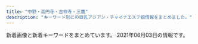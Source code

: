 ```yaml
---
title: "中野・高円寺・吉祥寺・三鷹"
description: "キーワード別にの巨乳アジアン・チャイナエステ嬢情報をまとめました。"
---
```


新着画像と新着キーワードをまとめています。
2021年06月03日の情報です。

<DmmAffiliateIns />
<KeywordTable
  shops={
    [
    {
        "img_links": [
            "http://lh.estx.net/images/index_13.png",
            "http://lh.estx.net/images/index_15.png",
            "http://lh.estx.net/images/index_16.png",
            "http://lh.estx.net/images/index_08.png",
            "http://lh.estx.net/images/index_07.png",
            "http://lh.estx.net/images/index_05.png",
            "http://lh.estx.net/staff/3.jpg",
            "http://lh.estx.net/staff/2.jpg",
            "http://lh.estx.net/images/index_09.png",
            "http://lh.estx.net/staff/4.jpg",
            "http://lh.estx.net/images/index_11.png",
            "http://lh.estx.net/images/index_19.png",
            "http://lh.estx.net/images/index_10.png",
            "http://lh.estx.net/images/index_02.png",
            "http://lh.estx.net/images/staff_11.png",
            "http://lh.estx.net/images/index_17.png",
            "http://lh.estx.net/images/index_06.png",
            "http://lh.estx.net/staff/1.jpg",
            "http://lh.estx.net/images/index_04.png",
            "http://lh.estx.net/images/index2_10.png"
        ],
        "name": "Love Honey \uff5e\u30e9\u30d6\u30fb\u30cf\u30cb\u30fc\uff5e",
        "station": "JR\u897f\u837b\u7aaa\u99c5\u5317\u53e3",
        "url": "http://lh.estx.net/",
        "keywords": {}
    },
    {
        "keywords": {
            "87": 1,
            "86": 3,
            "85": 1,
            "84": 1,
            "C": 17,
            "D": 4
        },
        "url": "http://spa-only-one.jpn.mn/",
        "name": "SPA ONLY ONE",
        "station": "JR\u837b\u7aaa\u99c5\u5317\u53e3",
        "img_links": [
            "http://spa-only-one.jpn.mn/images/news.jpg",
            "http://spa-only-one.jpn.mn/photos/sites/15/2018/02/2018020401442712-e1519260883926.jpg",
            "http://spa-only-one.jpn.mn/images/pick.jpg",
            "http://spa-only-one.jpn.mn/images/mobile.jpg",
            "http://spa-only-one.jpn.mn/photos/sites/15/2018/05/2018052706473315.jpg",
            "http://spa-only-one.jpn.mn/images/girl-z2.jpg",
            "http://spa-only-one.jpn.mn/photos/sites/15/2018/05/2018052706491571.jpg",
            "http://spa-only-one.jpn.mn/photos/sites/15/2017/11/2017111706403963.jpg",
            "http://spa-only-one.jpn.mn/photos/sites/15/2018/05/2018052706463940.jpg",
            "http://spa-only-one.jpn.mn/photos/sites/15/2018/05/2018052706482112.jpg",
            "http://spa-only-one.jpn.mn/photos/sites/15/2020/06/2020062320024668.jpg",
            "http://spa-only-one.jpn.mn/images/s_staff.png",
            "http://spa-only-one.jpn.mn/images/s_link.png",
            "http://spa-only-one.jpn.mn/images/girl-z1.jpg",
            "http://spa-only-one.jpn.mn/photos/sites/15/2018/05/2018052706514671.jpg",
            "http://spa-only-one.jpn.mn/photos/sites/15/2018/05/2018050703260387.jpg",
            "http://spa-only-one.jpn.mn/photos/sites/15/2018/05/2018052706495271.jpg",
            "http://spa-only-one.jpn.mn/images/top.png",
            "http://spa-only-one.jpn.mn/photos/sites/15/2019/06/2019062511372543-265x400.jpg"
        ]
    },
    {
        "keywords": {
            "G": 3,
            "E": 11,
            "D": 16,
            "\u80f8": 3
        },
        "url": "https://aro-flower.com/",
        "station": "JR\u963f\u4f50\u30f6\u8c37\u99c5\u5357\u53e3",
        "name": "Aroma Flower\uff5e\u30a2\u30ed\u30de\u30d5\u30e9\u30ef\u30fc\uff5e",
        "img_links": [
            "https://aro-flower.com/wp-content/uploads/2019/03/srdtyfugih.jpg",
            "https://aro-flower.com/wp-content/themes/este/img/6.jpg",
            "https://aro-flower.com/wp-content/themes/este/img/1.jpg",
            "https://aro-flower.com/wp-content/themes/este/img/top-img03b.png",
            "https://aro-flower.com/wp-content/themes/este/img/4.jpg",
            "https://aro-flower.com/wp-content/uploads/2019/09/wasedrftyguihoj.jpg",
            "https://aro-flower.com/wp-content/themes/este/img/tel.png",
            "https://aro-flower.com/wp-content/uploads/2020/12/2908765sa.jpg",
            "https://aro-flower.com/wp-content/uploads/2019/11/xcvbnmkpojihugy.jpg",
            "https://aro-flower.com/wp-content/uploads/2018/12/tyfugihojska.jpg",
            "https://aro-flower.com/wp-content/themes/este/img/tel01.png",
            "https://aro-flower.com/wp-content/themes/este/img/3.jpg",
            "https://aro-flower.com/wp-content/uploads/2019/01/sahoaaxsjlklslkla.jpg",
            "https://aro-flower.com/wp-content/uploads/2020/09/897216908765sa.jpg",
            "https://aro-flower.com/wp-content/uploads/2018/12/121908765sa.jpg",
            "https://aro-flower.com/wp-content/themes/este/img/5.jpg",
            "https://aro-flower.com/wp-content/uploads/2020/12/1908765sa.jpg",
            "https://aro-flower.com/wp-content/themes/este/img/2.jpg",
            "https://aro-flower.com/wp-content/themes/este/img/top-img01.png",
            "https://aro-flower.com/wp-content/themes/este/img/top-img03.png"
        ]
    },
    {
        "keywords": {},
        "station": "JR\u897f\u837b\u7aaa\u99c5\u5357\u53e3",
        "name": "\u3084\u3059\u3089\u304e\u51e6 \u82b1\u697d",
        "img_links": [
            "https://static.wixstatic.com/media/3f1889_fcd9b2e88eaf4467b0d433f465f82e29~mv2.jpg",
            "https://static.wixstatic.com/media/3f1889_42006b8157ef484d90a6ac233fe797a4~mv2_d_2300_3517_s_2.png",
            "https://static.wixstatic.com/media/3f1889_31b52551f2694c2f911b20e71ef2b3b2~mv2_d_2700_1600_s_2.jpg",
            "https://static.wixstatic.com/media/3f1889_ab8d2cf7913a412283ba6a9b444d2a6e~mv2.png",
            "https://static.wixstatic.com/media/3f1889_e91341eb203e4243bc92a5de17a173e2~mv2.png",
            "https://static.wixstatic.com/media/3f1889_d5863990d0fb4ec5be54d7f6e68f3d5f~mv2.png",
            "https://static.wixstatic.com/media/3f1889_8c2e9b0dd6a64ae4baaf64673e8f3f0f~mv2.jpg",
            "https://static.wixstatic.com/media/3f1889_58413e37ea654920b1656e31163c4dc3~mv2.jpg",
            "https://static.wixstatic.com/media/11062b_84f0c9aa252b4b2ab1114febc012eacbf000.jpg",
            "https://static.wixstatic.com/media/3f1889_df432e03872140c38add5b2746291971~mv2_d_1280_4830_s_2.png",
            "https://static.wixstatic.com/media/3f1889_734d04c2a52d4e95afc0c103f98beb36~mv2.jpg",
            "https://static.wixstatic.com/media/11062b_adfb71c8d3184c0da6217c56e72cfd34f000.jpg",
            "https://static.wixstatic.com/media/11062b_8b93d3d5a6584b69893408bb08e64122f000.jpg",
            "https://static.wixstatic.com/media/3f1889_8e4787061f714a468e91941852cf1eec~mv2_d_1599_4320_s_2.jpg",
            "https://static.wixstatic.com/media/11062b_2042bb7351284f0f982e4787d37415e6f000.jpg",
            "https://static.wixstatic.com/media/3f1889_365a1c01b11e45068c4432b93f9c4bae~mv2.png",
            "https://static.wixstatic.com/media/3f1889_769941b5f63d44329a1797c335d938ee~mv2.png"
        ],
        "url": "https://www.kagura.tokyo/"
    },
    {
        "station": "JR\u837b\u7aaa\u99c5\u5357\u53e3",
        "img_links": [],
        "keywords": {},
        "name": "TIAMO \u30c6\u30a3\u30a2\u30e2",
        "url": "http://tiamo.est.cm/"
    },
    {
        "station": "\u6771\u9ad8\u5186\u5bfa\u99c5",
        "name": "\u30ea\u30e9\u30af\u30bc\u30fc\u30b7\u30e7\u30f3\u83ef",
        "url": "http://www.relaxation-hana.xyz/",
        "img_links": [
            "http://www.relaxation-hana.xyz/files/005.jpg",
            "http://www.relaxation-hana.xyz/files/001.jpg",
            "http://www.relaxation-hana.xyz/images/index_sm.png",
            "http://www.relaxation-hana.xyz/files/004-03.jpg",
            "http://www.relaxation-hana.xyz/files/008-02.jpg",
            "http://www.relaxation-hana.xyz/images/icon_tel.png",
            "http://www.relaxation-hana.xyz/images/mainImg_sub.jpg",
            "http://www.relaxation-hana.xyz/files/004-02.jpg",
            "http://www.relaxation-hana.xyz/files/006.jpg",
            "http://www.relaxation-hana.xyz/images/icon_top.png",
            "http://www.relaxation-hana.xyz/images/icon_info.png",
            "http://www.relaxation-hana.xyz/files/007.jpg",
            "http://www.relaxation-hana.xyz/images/btn2.png",
            "http://www.relaxation-hana.xyz/files/008.jpg",
            "http://www.relaxation-hana.xyz/images/icon_staff.png",
            "http://www.relaxation-hana.xyz/files/006-03.jpg",
            "http://www.relaxation-hana.xyz/files/006-02.jpg",
            "http://www.relaxation-hana.xyz/files/007-02.jpg",
            "http://www.relaxation-hana.xyz/files/001-03.jpg",
            "http://www.relaxation-hana.xyz/files/004.jpg",
            "http://www.relaxation-hana.xyz/files/007-03.jpg",
            "http://www.relaxation-hana.xyz/files/001-02.jpg",
            "http://www.relaxation-hana.xyz/files/005-03.jpg",
            "http://www.relaxation-hana.xyz/files/005-02.jpg",
            "http://www.relaxation-hana.xyz/files/008-03.jpg"
        ],
        "keywords": {
            "86": 8,
            "C": 12,
            "87": 8,
            "D": 12,
            "85": 8
        }
    },
    {
        "url": "http://sei-ren.work/",
        "keywords": {},
        "img_links": [
            "http://sei-ren.work/images/news.jpg",
            "http://sei-ren.work/sp/images/int2.png",
            "http://sei-ren.work/images/sm.jpg",
            "http://sei-ren.work/sp/staff/riri.jpg",
            "http://sei-ren.work/sp/images/footer.png",
            "http://sei-ren.work/img/riri1.png",
            "http://sei-ren.work/sp/images/e3.jpg",
            "http://sei-ren.work/staff/rin.jpg",
            "http://sei-ren.work/staff/yuki.jpg",
            "http://sei-ren.work/images/int1.jpg",
            "http://sei-ren.work/sp/img/emi1.png",
            "http://sei-ren.work/sp/images/staff_t.jpg",
            "http://sei-ren.work/sp/images/newsb.png",
            "http://sei-ren.work/sp/images/s3.jpg",
            "http://sei-ren.work/sp/img/sizuka1.png",
            "http://sei-ren.work/sp/staff/rin.jpg",
            "http://sei-ren.work/sp/images/e6.jpg",
            "http://sei-ren.work/sp/images/ac1.jpg",
            "http://sei-ren.work/images/interior_t.jpg",
            "http://sei-ren.work/sp/staff/sizuka.jpg",
            "http://sei-ren.work/img/emi1.png",
            "http://sei-ren.work/sp/images/sisu_t.jpg",
            "http://sei-ren.work/sp/images/topgirl.jpg",
            "http://sei-ren.work/images/int2.jpg",
            "http://sei-ren.work/sp/menu/top.jpg",
            "http://sei-ren.work/images/b1.jpg",
            "http://sei-ren.work/sp/staff/emi.jpg",
            "http://sei-ren.work/sp/images/sys1.jpg",
            "http://sei-ren.work/staff/riri.jpg",
            "http://sei-ren.work/sp/images/sys2.jpg",
            "http://sei-ren.work/staff/emi.jpg",
            "http://sei-ren.work/sp/images/sys3.jpg",
            "http://sei-ren.work/sp/menu/sisu.jpg",
            "http://sei-ren.work/sp/images/interior_t.jpg",
            "http://sei-ren.work/images/b2.jpg",
            "http://sei-ren.work/sp/menu/interior.jpg",
            "http://sei-ren.work/sp/images/e5.jpg",
            "http://sei-ren.work/sp/images/s4.jpg",
            "http://sei-ren.work/sp/images/sisu1.png",
            "http://sei-ren.work/images/head.jpg",
            "http://sei-ren.work/staff/sizuka.jpg",
            "http://sei-ren.work/img/yuki1.png",
            "http://sei-ren.work/images/sys3.jpg",
            "http://sei-ren.work/sp/images/e4.jpg",
            "http://sei-ren.work/sp/img/yuki1.png",
            "http://sei-ren.work/sp/img/rin1.png",
            "http://sei-ren.work/sp/images/e2.jpg",
            "http://sei-ren.work/sp/images/head.jpg",
            "http://sei-ren.work/sp/images/news.jpg",
            "http://sei-ren.work/images/tg.jpg",
            "http://sei-ren.work/images/sys1.jpg",
            "http://sei-ren.work/sp/img/riri1.png",
            "http://sei-ren.work/images/staff_t.jpg",
            "http://sei-ren.work/sp/images/int1.jpg",
            "http://sei-ren.work/sp/images/e1.jpg",
            "http://sei-ren.work/sp/staff/yuki.jpg",
            "http://sei-ren.work/images/rec.jpg",
            "http://sei-ren.work/img/sizuka1.png",
            "http://sei-ren.work/images/sys4.jpg",
            "http://sei-ren.work/sp/images/rec.jpg",
            "http://sei-ren.work/sp/images/s2.jpg",
            "http://sei-ren.work/sp/images/tel.jpg",
            "http://sei-ren.work/sp/menu/staff.jpg",
            "http://sei-ren.work/sp/images/sys4.png",
            "http://sei-ren.work/img/rin1.png",
            "http://sei-ren.work/images/sys2.jpg",
            "http://sei-ren.work/images/b3.jpg"
        ],
        "station": "JR\u897f\u837b\u7aaa\u99c5\u5317\u53e3",
        "name": "\u6e05\u604b \uff5e\u305b\u3044\u308c\u3093\uff5e"
    },
    {
        "keywords": {},
        "url": "http://aes-heal.com/",
        "station": "\u4e0a\u77f3\u795e\u4e95\u99c5\u5317\u53e3",
        "name": "\u91d1\u306e\u6708",
        "img_links": []
    },
    {
        "url": "http://suityuka.info/",
        "station": "\u4e2d\u91ce\u5742\u4e0a\u99c5A1\u53e3",
        "img_links": [
            "http://www.suityuka.info/i/images/yuri1.jpg",
            "http://www.suityuka.info/images/m02.jpg",
            "http://www.suityuka.info/images/m03.jpg",
            "http://suityuka.info/i/gals/rumi1.jpg",
            "http://suityuka.info/images/m03.jpg",
            "http://suityuka.info/i/gals/miki1.jpg",
            "http://suityuka.info/img/mihoi1.jpg",
            "http://www.suityuka.info/img/yuri1.jpg",
            "http://suityuka.info/i/gals/yuri1.jpg",
            "http://www.suityuka.info/img/miki1.jpg",
            "http://suityuka.info/img/miki1.jpg",
            "http://suityuka.info/img/rumi1.jpg",
            "http://suityuka.info/images/m02.jpg",
            "http://suityuka.info/img/yuri1.jpg",
            "http://www.suityuka.info/img/miho1.jpg",
            "http://www.suityuka.info/images/m04.jpg",
            "http://suityuka.info/images/m04.jpg",
            "http://suityuka.info/i/images/yuri1.jpg",
            "http://suityuka.info/i/gals/miho1.jpg",
            "http://suityuka.info/img/miho1.jpg"
        ],
        "name": "\u6c34\u4e2d\u82b1",
        "keywords": {
            "88": 6,
            "89": 6,
            "85": 2
        }
    },
    {
        "station": "\u65b0\u9ad8\u5186\u5bfa\u99c52\u756a\u51fa\u53e3",
        "name": "\u6e05\u6574\u4f53",
        "keywords": {
            "E": 8
        },
        "img_links": [
            "https://seitai.tokyo/wp-content/themes/este/img/6.jpg",
            "https://seitai.tokyo/wp-content/themes/este/img/tel02.png",
            "https://seitai.tokyo/wp-content/uploads/2020/01/sertdyfugihoa1.jpg",
            "https://seitai.tokyo/wp-content/themes/este/img/8.jpg",
            "https://seitai.tokyo/wp-content/themes/este/img/top-img02.png",
            "https://seitai.tokyo/wp-content/themes/este/img/top-img03a.png",
            "https://seitai.tokyo/wp-content/themes/este/img/2.jpg",
            "https://seitai.tokyo/wp-content/themes/este/img/1.jpg",
            "https://seitai.tokyo/wp-content/uploads/2020/01/sacggihuojpa.jpg",
            "https://seitai.tokyo/wp-content/themes/este/img/4.jpg",
            "https://seitai.tokyo/wp-content/themes/este/img/top-img05.png",
            "https://seitai.tokyo/wp-content/themes/este/img/5.jpg",
            "https://seitai.tokyo/wp-content/themes/este/img/3.jpg",
            "https://seitai.tokyo/wp-content/themes/este/img/7.jpg",
            "https://seitai.tokyo/wp-content/themes/este/img/top-img01.png",
            "https://seitai.tokyo/wp-content/themes/este/img/tel_header.png",
            "https://seitai.tokyo/wp-content/themes/este/img/tel_footer.png",
            "https://seitai.tokyo/wp-content/themes/este/img/tel.png",
            "https://seitai.tokyo/wp-content/themes/este/img/top-img04.png"
        ],
        "url": "https://seitai.tokyo/"
    },
    {
        "station": "JR\u837b\u7aaa\u99c5\u5357\u53e3",
        "img_links": [
            "http://www.e-himawari.work/images/int2.jpg",
            "http://www.e-himawari.work/images/up.png",
            "http://www.e-himawari.work/images/news.jpg",
            "http://www.e-himawari.work/img/ai3.jpg",
            "http://www.e-himawari.work/images/4.jpg",
            "http://www.e-himawari.work/images/2.jpg",
            "http://www.e-himawari.work/images/1.jpg",
            "http://www.e-himawari.work/images/5.jpg",
            "http://www.e-himawari.work/img/ayumi2.jpg",
            "http://www.e-himawari.work/img/yuka2.jpg",
            "http://www.e-himawari.work/img/ai1.jpg",
            "http://www.e-himawari.work/images/staff_t.jpg",
            "http://www.e-himawari.work/images/interior_t.jpg",
            "http://www.e-himawari.work/images/rec2.jpg",
            "http://www.e-himawari.work/images/3.jpg",
            "http://www.e-himawari.work/img/ayaka1.jpg",
            "http://www.e-himawari.work/img/nana1.jpg",
            "http://www.e-himawari.work/img/ai2.jpg",
            "http://www.e-himawari.work/images/8.jpg",
            "http://www.e-himawari.work/images/mobile.jpg",
            "http://www.e-himawari.work/img/ayumi3.jpg",
            "http://www.e-himawari.work/img/kina2.jpg",
            "http://www.e-himawari.work/img/yuka1.jpg",
            "http://www.e-himawari.work/images/head.jpg",
            "http://www.e-himawari.work/images/tel.jpg",
            "http://www.e-himawari.work/images/6.jpg",
            "http://www.e-himawari.work/img/ayumi1.jpg",
            "http://www.e-himawari.work/img/ayaka2.jpg",
            "http://www.e-himawari.work/img/ayaka3.jpg",
            "http://www.e-himawari.work/images/sys.jpg",
            "http://www.e-himawari.work/img/riri2.jpg",
            "http://www.e-himawari.work/images/ta.jpg",
            "http://www.e-himawari.work/img/kina1.jpg",
            "http://www.e-himawari.work/images/7.jpg",
            "http://www.e-himawari.work/img/kina3.jpg",
            "http://www.e-himawari.work/img/momo1.jpg",
            "http://www.e-himawari.work/img/yui1.jpg",
            "http://www.e-himawari.work/images/9.jpg",
            "http://www.e-himawari.work/img/momo2.jpg",
            "http://www.e-himawari.work/img/yui2.jpg",
            "http://www.e-himawari.work/images/rec1.jpg",
            "http://www.e-himawari.work/images/int1.jpg",
            "http://www.e-himawari.work/img/riri1.jpg"
        ],
        "name": "\u6c34\u8272",
        "url": "http://www.e-himawari.work/",
        "keywords": {}
    },
    {
        "img_links": [],
        "keywords": {},
        "station": "JR\u837b\u7aaa\u99c5\u897f\u53e32",
        "name": "\u30b9\u30a4\u30fc\u30c8\u30cf\u30cb\u30fc",
        "url": "http://sweet-honey.jpn.mn/"
    },
    {
        "img_links": [
            "http://xiretyuat.xyz/static/picture/img_tel.png",
            "http://xiretyuat.xyz/uploads/210408/1-21040Q33AR20.jpg",
            "http://xiretyuat.xyz/uploads/210127/1-21012G03430533.jpg",
            "http://xiretyuat.xyz/static/picture/sp_tit_new.png",
            "http://xiretyuat.xyz/static/picture/tit_staff01.png",
            "http://xiretyuat.xyz/static/picture/room3.jpg",
            "http://xiretyuat.xyz/uploads/201215/1-2012151405215G.jpg",
            "http://xiretyuat.xyz/static/picture/top.jpg",
            "http://xiretyuat.xyz/uploads/210511/1-2105111315014b.jpg",
            "http://xiretyuat.xyz/images/1-1Z41911200GA.png",
            "http://xiretyuat.xyz/static/picture/sp_tit_therapist.png",
            "http://xiretyuat.xyz/static/picture/room4.jpg",
            "http://xiretyuat.xyz/uploads/210511/1-21051113142N43.jpg",
            "http://xiretyuat.xyz/uploads/210327/1-21032G53UQ59.jpg",
            "http://xiretyuat.xyz/uploads/210127/1-21012G0344A00.jpg",
            "http://xiretyuat.xyz/static/picture/tit_new.png",
            "http://xiretyuat.xyz/uploads/210319/1-2103191603104W.jpg",
            "http://xiretyuat.xyz/uploads/210408/1-21040Q33H0N7.jpg",
            "http://xiretyuat.xyz/static/picture/sp_tit_staff02.png",
            "http://xiretyuat.xyz/static/picture/room1.jpg",
            "http://xiretyuat.xyz/uploads/210408/1-21040Q33G0920.jpg",
            "http://xiretyuat.xyz/uploads/201215/1-201215140451403.jpg",
            "http://xiretyuat.xyz/uploads/210319/1-21031916032G39.jpg",
            "http://xiretyuat.xyz/uploads/210127/1-21012G0345B96.jpg",
            "http://xiretyuat.xyz/uploads/210319/1-21031916033XB.jpg",
            "http://xiretyuat.xyz/static/picture/sp_tit_staff01.png",
            "http://xiretyuat.xyz/static/picture/maining.jpg",
            "http://xiretyuat.xyz/uploads/201215/1-2012151405433S.jpg",
            "http://xiretyuat.xyz/static/picture/room2.jpg",
            "http://xiretyuat.xyz/uploads/210511/1-210511131450912.jpg",
            "http://xiretyuat.xyz/static/picture/tit_therapist.png",
            "http://xiretyuat.xyz/static/picture/tit_staff02.png"
        ],
        "name": "\u4e00\u76ee\u60da\u308c",
        "url": "http://xiretyuat.xyz/",
        "keywords": {
            "88": 4,
            "D": 12,
            "86": 15,
            "87": 3,
            "E": 3,
            "C": 15,
            "85": 4,
            "89": 4,
            "\u4e73": 1
        },
        "station": "\u6b66\u8535\u95a2\u99c5\u5357\u53e3"
    },
    {
        "url": "http://k-angel.jpest.net/",
        "name": "Angel\u30fb\u30a8\u30f3\u30b8\u30a7\u30eb",
        "img_links": [
            "http://k-angel.jpest.net/uploads//sites/40/elementor/thumbs/58-p60shh54avb6pe4l8neowgjqzkxzhx9q7hmlwglqk4.jpg",
            "http://k-angel.jpest.net/uploads//sites/40/2021/04/17.jpg",
            "http://k-angel.jpest.net/uploads//sites/40/2021/04/g5.jpg",
            "http://k-angel.jpest.net/uploads//sites/40/2021/04/g6.jpg",
            "http://k-angel.jpest.net/uploads//sites/40/elementor/thumbs/03-p60rkojtuyf1n5rgqh39wqgsvmkyy32v168r4x87n8.jpg",
            "http://k-angel.jpest.net/uploads//sites/40/2021/03/r5.jpg",
            "http://k-angel.jpest.net/uploads//sites/40/2021/04/58.jpg",
            "http://k-angel.jpest.net/uploads//sites/40/elementor/thumbs/02-1-p60rnbhj18107rxkc44lekicvjl1jijr284slvbg6s.jpg",
            "http://k-angel.jpest.net/uploads//sites/40/2021/04/ami-1.jpg",
            "http://k-angel.jpest.net/uploads//sites/40/elementor/thumbs/07-p60rlzjrco7drnv741emdelukw5bmy9fvmv14raj04.jpg",
            "http://k-angel.jpest.net/uploads//sites/40/2021/04/g1-1.jpg",
            "http://k-angel.jpest.net/uploads//sites/40/2021/03/r2.jpg",
            "http://k-angel.jpest.net/uploads//sites/40/2021/04/07.jpg",
            "http://k-angel.jpest.net/uploads//sites/40/2021/04/03.jpg",
            "http://k-angel.jpest.net/uploads//sites/40/2021/03/r4.jpg",
            "http://k-angel.jpest.net/uploads//sites/40/2021/03/r3.jpg",
            "http://k-angel.jpest.net/uploads//sites/40/2021/03/r1.jpg",
            "http://k-angel.jpest.net/uploads//sites/40/2021/03/r6.jpg",
            "http://k-angel.jpest.net/uploads//sites/40/2021/04/02-1.jpg",
            "http://k-angel.jpest.net/uploads//sites/40/elementor/thumbs/17-p60rpfmgesx8c6uyzj1dijaozr5ruzy0coz4ha6k6s.jpg"
        ],
        "station": "JR\u9ad8\u5186\u5bfa\u99c5\u5317\u53e3",
        "keywords": {
            "C": 34
        }
    },
    {
        "url": "http://www.es-selene.link/",
        "name": "Selene*\u30bb\u30ec\u30fc\u30cd",
        "img_links": [
            "http://www.es-selene.link/img/access/topimage.jpg",
            "http://www.es-selene.link/img/footer/tel.png",
            "http://www.es-selene.link/img/recruit/topimage.jpg",
            "http://www.es-selene.link/templates_c/e1.jpg",
            "http://www.es-selene.link/templates_c/e2s.jpg",
            "http://www.es-selene.link/staff/yui1.jpg",
            "http://www.es-selene.link/templates_c/e1s.jpg",
            "http://www.es-selene.link/img/icon/close.png",
            "http://www.es-selene.link/img/banner/rec.jpg",
            "http://www.es-selene.link/templates_c/e2.jpg",
            "http://www.es-selene.link/img/header/tel.png",
            "http://www.es-selene.link/templates_c/e3s.jpg",
            "http://www.es-selene.link/staff/ena1.jpg",
            "http://www.es-selene.link/templates_c/e3.jpg",
            "http://www.es-selene.link/img/header/tel_s.png",
            "http://www.es-selene.link/staff/haru1.jpg"
        ],
        "station": "JR\u6771\u4e2d\u91ce\u99c5\u6771\u53e3",
        "keywords": {
            "85": 3,
            "88": 3,
            "D": 4,
            "86": 3,
            "E": 4,
            "C": 14
        }
    },
    {
        "img_links": [
            "http://relax-free.info/rose/images/bill3.jpg",
            "http://relax-free.info/rose/images/bill5.jpg",
            "http://relax-free.info/rose/images/t2.jpg",
            "http://relax-free.info/rose/images/t3.jpg",
            "http://relax-free.info/rose/images/bar-sejutu.png",
            "http://relax-free.info/rose/images/s9.jpg",
            "http://relax-free.info/rose/images/t4.jpg",
            "http://relax-free.info/rose/images/bar-greeting.png",
            "http://relax-free.info/rose/images/s11.jpg",
            "http://relax-free.info/rose/images/bill4.jpg",
            "http://relax-free.info/rose/images/t1.jpg",
            "http://relax-free.info/rose/images/bill2.jpg",
            "http://relax-free.info/rose/images/bill1.jpg",
            "http://relax-free.info/rose/images/s10.jpg",
            "http://relax-free.info/rose/images/s12.jpg"
        ],
        "url": "http://relax-free.info/rose/",
        "keywords": {
            "C": 1
        },
        "name": "\u30ed\u30fc\u30ba",
        "station": "JR\u6771\u4e2d\u91ce\u99c5\u897f\u53e3"
    },
    {
        "url": "http://e-mira.net/",
        "keywords": {},
        "station": "JR\u9ad8\u5186\u5bfa\u99c5\u5317\u53e3",
        "name": "\u30d4\u30e5\u30a2\u30cf\u30fc\u30c8",
        "img_links": [
            "http://e-mira.net/_src/25639973/navi_13.png",
            "http://e-mira.net/_src/44386546/smartselect_20190726-192136_wechat.jpg",
            "http://e-mira.net/_src/18381425/navi_11.png",
            "http://e-mira.net/_src/18381225/footer_03.png",
            "http://e-mira.net/_src/53568979/sign.png",
            "http://e-mira.net/_src/18381576/navi_10.png",
            "http://e-mira.net/_src/32345527/smartselect_20190726-192136_wechat.jpg",
            "http://e-mira.net/_src/18381465/navi_13.png",
            "http://e-mira.net/_src/18381466/navi_14.png",
            "http://e-mira.net/_src/18381180/footer_02.png",
            "http://e-mira.net/_src/18381093/footer_06.png",
            "http://e-mira.net/_src/18381307/footer_02.png",
            "http://e-mira.net/_src/18381613/wechatimg412_20210512175955671.jpg",
            "http://e-mira.net/_src/53569010/wechatimg156_20201124112344134.jpg",
            "http://e-mira.net/_src/18381627/footer_07.png",
            "http://e-mira.net/_src/18381508/wechatimg1143.jpg",
            "http://e-mira.net/_src/18381693/footer_03.png",
            "http://e-mira.net/_src/18381243/navi_14.png",
            "http://e-mira.net/_src/53568969/navi_11.png",
            "http://e-mira.net/_src/18381696/footer_06.png",
            "http://e-mira.net/_src/18381366/navi_10.png",
            "http://e-mira.net/_src/18381158/navi_10.png",
            "http://e-mira.net/_src/18381583/sign.png",
            "http://e-mira.net/_src/18381652/profile_05.png",
            "http://e-mira.net/_src/18381393/navi_12.png",
            "http://e-mira.net/_src/18381137/footer_04.png",
            "http://e-mira.net/_src/18381416/footer_06.png",
            "http://e-mira.net/_src/53568963/navi_14.png",
            "http://e-mira.net/_src/18381228/footer_06.png",
            "http://e-mira.net/_src/18381239/navi_12.png",
            "http://e-mira.net/_src/18381197/navi_13.png",
            "http://e-mira.net/_src/18381140/footer_07.png",
            "http://e-mira.net/_src/18381629/sign.png",
            "http://e-mira.net/_src/25639971/navi_12.png",
            "http://e-mira.net/_src/18381572/navi_14.png",
            "http://e-mira.net/_src/18381486/footer_06.png",
            "http://e-mira.net/_src/18381328/navi_15.png",
            "http://e-mira.net/_src/18381689/sign.png",
            "http://e-mira.net/_src/18381152/navi_13.png",
            "http://e-mira.net/_src/18381096/sign.png",
            "http://e-mira.net/_src/18381623/footer_03.png",
            "http://e-mira.net/_src/18381461/navi_11.png",
            "http://e-mira.net/_src/25639991/footer_02.png",
            "http://e-mira.net/_src/18381497/navi_12.png",
            "http://e-mira.net/_src/18381377/footer_02.png",
            "http://e-mira.net/_src/18381151/navi_12.png",
            "http://e-mira.net/_src/18381359/navi_13.png",
            "http://e-mira.net/_src/18381182/footer_04.png",
            "http://e-mira.net/_src/18381283/navi_13.png",
            "http://e-mira.net/_src/18381184/footer_06.png",
            "http://e-mira.net/_src/56132865/wechatimg1143.jpg",
            "http://e-mira.net/_src/18381482/footer_02.png",
            "http://e-mira.net/_src/18381517/footer_02.png",
            "http://e-mira.net/_src/18381202/navi_15.png",
            "http://e-mira.net/_src/18381591/footer_06.png",
            "http://e-mira.net/_src/18381231/sign.png",
            "http://e-mira.net/_src/18381601/navi_11.png",
            "http://e-mira.net/_src/18381681/navi_10.png",
            "http://e-mira.net/_src/18381449/footer_04.png",
            "http://e-mira.net/_src/18381311/footer_06.png",
            "http://e-mira.net/_src/19217829/navi_10.png",
            "http://e-mira.net/_src/18381608/navi_15.png",
            "http://e-mira.net/_src/53569040/wechatimg232.jpg",
            "http://e-mira.net/_src/18381467/navi_14.png",
            "http://e-mira.net/_src/18381514/sign.png",
            "http://e-mira.net/_src/18381646/navi_10.png",
            "http://e-mira.net/_src/18381524/sign.png",
            "http://e-mira.net/_src/18381676/navi_14.png",
            "http://e-mira.net/_src/25639986/profile_05.png",
            "http://e-mira.net/_src/18381487/footer_07.png",
            "http://e-mira.net/_src/18381592/footer_07.png",
            "http://e-mira.net/_src/18381644/navi_15.png",
            "http://e-mira.net/_src/18381204/navi_10.png",
            "http://e-mira.net/_src/18381265/footer_02.png",
            "http://e-mira.net/_src/25639968/navi_11.png",
            "http://e-mira.net/_src/18381398/navi_15.png",
            "http://e-mira.net/_src/53569034/wechatimg50.jpg",
            "http://e-mira.net/_src/18381504/navi_15.png",
            "http://e-mira.net/_src/18381719/ac1.png",
            "http://e-mira.net/_src/18381471/navi_10.png",
            "http://e-mira.net/_src/19217835/navi_13.png",
            "http://e-mira.net/_src/53568989/sign.png",
            "http://e-mira.net/_src/18381381/footer_06.png",
            "http://e-mira.net/_src/18381356/navi_11.png",
            "http://e-mira.net/_src/18381136/footer_03.png",
            "http://e-mira.net/_src/19217836/navi_13.png",
            "http://e-mira.net/_src/18381640/navi_13.png",
            "http://e-mira.net/_src/56132863/wechatimg412.jpg",
            "http://e-mira.net/_src/18381433/navi_15.png",
            "http://e-mira.net/_src/18381304/sign.png",
            "http://e-mira.net/_src/53568984/footer_05.png",
            "http://e-mira.net/_src/18381570/navi_13.png",
            "http://e-mira.net/_src/18381396/navi_14.png",
            "http://e-mira.net/_src/18381606/navi_14.png",
            "http://e-mira.net/_src/18381428/navi_12.png",
            "http://e-mira.net/_src/18381783/wechatimg232.jpg",
            "http://e-mira.net/_src/18381365/navi_10.png",
            "http://e-mira.net/_src/18381325/navi_13.png",
            "http://e-mira.net/_src/18381338/sign.png",
            "http://e-mira.net/_src/18381594/sign.png",
            "http://e-mira.net/_src/18381705/sign.png",
            "http://e-mira.net/_src/18381279/navi_11.png",
            "http://e-mira.net/_src/18381625/footer_05.png",
            "http://e-mira.net/_src/18381372/profile_05.png",
            "http://e-mira.net/_src/19217839/navi_11.png",
            "http://e-mira.net/_src/18381073/navi_10.png",
            "http://e-mira.net/_src/18381463/navi_12.png",
            "http://e-mira.net/_src/18381245/navi_15.png",
            "http://e-mira.net/_src/53568964/navi_14.png",
            "http://e-mira.net/_src/53568966/navi_13.png",
            "http://e-mira.net/_src/18381337/profile_05.png",
            "http://e-mira.net/_src/18381443/sign.png",
            "http://e-mira.net/_src/18381643/navi_15.png",
            "http://e-mira.net/_src/18381603/navi_12.png",
            "http://e-mira.net/_src/19217852/footer_07.png",
            "http://e-mira.net/_src/18381600/navi_11.png",
            "http://e-mira.net/_src/18381403/wechatimg50.jpg",
            "http://e-mira.net/_src/18381436/navi_10.png",
            "http://e-mira.net/_src/18381683/wechatimg233.jpg",
            "http://e-mira.net/_src/18381072/navi_15.png",
            "http://e-mira.net/_src/18381266/footer_03.png",
            "http://e-mira.net/_src/18381364/navi_15.png",
            "http://e-mira.net/_src/18381434/navi_15.png",
            "http://e-mira.net/_src/18381339/sign.png",
            "http://e-mira.net/_src/18381284/navi_14.png",
            "http://e-mira.net/_src/19217840/navi_11.png",
            "http://e-mira.net/_src/18381069/navi_14.png",
            "http://e-mira.net/_src/25639993/footer_04.png",
            "http://e-mira.net/_src/18381071/navi_15.png",
            "http://e-mira.net/_src/54747000/wechatimg208.jpg",
            "http://e-mira.net/_src/18381675/navi_13.png",
            "http://e-mira.net/_src/18381671/navi_11.png",
            "http://e-mira.net/_src/19217853/footer_06.png",
            "http://e-mira.net/_src/18381357/navi_12.png",
            "http://e-mira.net/_src/18381568/navi_12.png",
            "http://e-mira.net/_src/18381312/footer_07.png",
            "http://e-mira.net/_src/18381565/navi_11.png",
            "http://e-mira.net/_src/18381177/sign.png",
            "http://e-mira.net/_src/18381114/navi_10.png",
            "http://e-mira.net/_src/18381110/navi_14.png",
            "http://e-mira.net/_src/18381149/navi_11.png",
            "http://e-mira.net/_src/18381207/line2.png",
            "http://e-mira.net/_src/18381694/footer_04.png",
            "http://e-mira.net/_src/18381111/navi_15.png",
            "http://e-mira.net/_src/18381415/footer_05.png",
            "http://e-mira.net/_src/18381360/navi_13.png",
            "http://e-mira.net/_src/19217859/sign.png",
            "http://e-mira.net/_src/18381725/ac4.png",
            "http://e-mira.net/_src/18381382/footer_07.png",
            "http://e-mira.net/_src/18381397/navi_14.png",
            "http://e-mira.net/_src/18381379/footer_04.png",
            "http://e-mira.net/_src/18381272/sign.png",
            "http://e-mira.net/_src/18381723/ac3.png",
            "http://e-mira.net/_src/18381103/navi_11.png",
            "http://e-mira.net/_src/18381109/navi_14.png",
            "http://e-mira.net/_src/18381442/profile_05.png",
            "http://e-mira.net/_src/18381664/sign.png",
            "http://e-mira.net/_src/18381156/navi_15.png",
            "http://e-mira.net/_src/18381706/backback_03.png",
            "http://e-mira.net/_src/18381342/footer_02.png",
            "http://e-mira.net/_src/19217847/profile_05.png",
            "http://e-mira.net/_src/18381330/navi_10.png",
            "http://e-mira.net/_src/18381522/footer_07.png",
            "http://e-mira.net/_src/25639975/navi_14.png",
            "http://e-mira.net/_src/18381241/navi_13.png",
            "http://e-mira.net/_src/18381226/footer_04.png",
            "http://e-mira.net/_src/18381078/notice.png",
            "http://e-mira.net/_src/53568967/navi_12.png",
            "http://e-mira.net/_src/19217838/navi_12.png",
            "http://e-mira.net/_src/18381384/sign.png",
            "http://e-mira.net/_src/25639972/navi_13.png",
            "http://e-mira.net/_src/18381645/navi_10.png",
            "http://e-mira.net/_src/32450222/unnamed_20180612172938653.jpg",
            "http://e-mira.net/_src/18381708/qr.png",
            "http://e-mira.net/_src/18381624/footer_04.png",
            "http://e-mira.net/_src/18381429/navi_13.png",
            "http://e-mira.net/_src/18381619/sign.png",
            "http://e-mira.net/_src/25639976/navi_15.png",
            "http://e-mira.net/_src/18381229/footer_07.png",
            "http://e-mira.net/_src/18381695/footer_05.png",
            "http://e-mira.net/_src/18381322/navi_12.png",
            "http://e-mira.net/_src/18381473/wechatimg1144.jpg",
            "http://e-mira.net/_src/18381368/smartselect_20190726-192136_wechat.jpg",
            "http://e-mira.net/_src/18381278/navi_11.png",
            "http://e-mira.net/_src/44478269/wechatimg152.jpg",
            "http://e-mira.net/_src/25639969/navi_11.png",
            "http://e-mira.net/_src/18381289/navi_10.png",
            "http://e-mira.net/_src/25639992/footer_03.png",
            "http://e-mira.net/_src/25639970/navi_12.png",
            "http://e-mira.net/_src/18381390/navi_11.png",
            "http://e-mira.net/_src/18381157/navi_15.png",
            "http://e-mira.net/_src/18381566/navi_11.png",
            "http://e-mira.net/_src/18381660/footer_05.png",
            "http://e-mira.net/_src/18381499/navi_13.png",
            "http://e-mira.net/_src/18381460/navi_11.png",
            "http://e-mira.net/_src/18381407/profile_05.png",
            "http://e-mira.net/_src/18381711/img20190616221341454274.jpg",
            "http://e-mira.net/_src/53568965/navi_13.png",
            "http://e-mira.net/_src/53568960/navi_10.png",
            "http://e-mira.net/_src/18381636/navi_11.png",
            "http://e-mira.net/_src/18381571/navi_14.png",
            "http://e-mira.net/_src/19217856/footer_03.png",
            "http://e-mira.net/_src/18381479/sign.png",
            "http://e-mira.net/_src/18381740/wechatimg16.jpg",
            "http://e-mira.net/_src/18381626/footer_06.png",
            "http://e-mira.net/_src/18381373/sign.png",
            "http://e-mira.net/_src/18381394/navi_13.png",
            "http://e-mira.net/_src/18381697/footer_07.png",
            "http://e-mira.net/_src/18381569/navi_13.png",
            "http://e-mira.net/_src/18381119/line2.png",
            "http://e-mira.net/_src/18381610/navi_10.png",
            "http://e-mira.net/_src/18381567/navi_12.png",
            "http://e-mira.net/_src/19217833/navi_14.png",
            "http://e-mira.net/_src/19217855/footer_04.png",
            "http://e-mira.net/_src/18381240/navi_12.png",
            "http://e-mira.net/_src/18381648/wechatimg329.jpg",
            "http://e-mira.net/_src/18381605/navi_13.png",
            "http://e-mira.net/_src/18381331/navi_10.png",
            "http://e-mira.net/_src/19173124/wechatimg705.jpg",
            "http://e-mira.net/_src/25639994/footer_05.png",
            "http://e-mira.net/_src/50327149/wechatimg156_20201124112344134.jpg",
            "http://e-mira.net/_src/53568985/footer_04.png",
            "http://e-mira.net/_src/18381269/footer_06.png",
            "http://e-mira.net/_src/18381090/footer_03.png",
            "http://e-mira.net/_src/56132861/wechatimg1020.jpg",
            "http://e-mira.net/_src/18381286/navi_15.png",
            "http://e-mira.net/_src/18381347/footer_07.png",
            "http://e-mira.net/_src/18381427/navi_12.png",
            "http://e-mira.net/_src/53568972/wechatimg1020.jpg",
            "http://e-mira.net/_src/18381501/navi_14.png",
            "http://e-mira.net/_src/18381067/navi_13.png",
            "http://e-mira.net/_src/53569008/wechatimg152.jpg",
            "http://e-mira.net/_src/18381454/sign.png",
            "http://e-mira.net/_src/18381063/navi_11.png",
            "http://e-mira.net/_src/18381154/navi_14.png",
            "http://e-mira.net/_src/25639979/navi_10.png",
            "http://e-mira.net/_src/18381400/navi_10.png",
            "http://e-mira.net/_src/19217830/navi_10.png",
            "http://e-mira.net/_src/18381314/sign.png",
            "http://e-mira.net/_src/53569041/wechatimg1144.jpg",
            "http://e-mira.net/_src/18381358/navi_12.png",
            "http://e-mira.net/_src/54747010/wechatimg1143.jpg",
            "http://e-mira.net/_src/18381363/navi_15.png",
            "http://e-mira.net/_src/54747009/wechatimg1144.jpg",
            "http://e-mira.net/_src/18381478/sign.png",
            "http://e-mira.net/_src/18381452/footer_07.png",
            "http://e-mira.net/_src/25639977/navi_15.png",
            "http://e-mira.net/_src/25639998/sign.png",
            "http://e-mira.net/_src/18381609/navi_15.png",
            "http://e-mira.net/_src/25639987/sign.png",
            "http://e-mira.net/_src/18381092/footer_05.png",
            "http://e-mira.net/_src/18381519/footer_04.png",
            "http://e-mira.net/_src/18381518/footer_03.png",
            "http://e-mira.net/_src/18381392/navi_12.png",
            "http://e-mira.net/_src/53568959/navi_10.png",
            "http://e-mira.net/_src/18381221/sign.png",
            "http://e-mira.net/_src/18381584/sign.png",
            "http://e-mira.net/_src/39651631/wechatimg50.jpg",
            "http://e-mira.net/_src/18381320/navi_11.png",
            "http://e-mira.net/_src/18381699/sign.png",
            "http://e-mira.net/_src/18381199/navi_14.png",
            "http://e-mira.net/_src/53568986/footer_03.png",
            "http://e-mira.net/_src/18381181/footer_03.png",
            "http://e-mira.net/_src/18381374/sign.png",
            "http://e-mira.net/_src/18381150/navi_12.png",
            "http://e-mira.net/_src/19217834/navi_14.png",
            "http://e-mira.net/_src/18381680/navi_10.png",
            "http://e-mira.net/_src/18381721/ac2.png",
            "http://e-mira.net/_src/18381431/navi_14.png",
            "http://e-mira.net/_src/18381502/navi_14.png",
            "http://e-mira.net/_src/25639988/sign.png",
            "http://e-mira.net/_src/18381323/navi_12.png",
            "http://e-mira.net/_src/18381500/navi_13.png",
            "http://e-mira.net/_src/18381401/navi_10.png",
            "http://e-mira.net/_src/25639974/navi_14.png",
            "http://e-mira.net/_src/18381380/footer_05.png",
            "http://e-mira.net/_src/18381267/footer_04.png",
            "http://e-mira.net/_src/18381193/navi_11.png",
            "http://e-mira.net/_src/18381635/navi_11.png",
            "http://e-mira.net/_src/53568983/footer_06.png",
            "http://e-mira.net/_src/18381237/navi_11.png",
            "http://e-mira.net/_src/18381155/navi_14.png",
            "http://e-mira.net/_src/18381573/navi_15.png",
            "http://e-mira.net/_src/18381687/profile_05.png",
            "http://e-mira.net/_src/18381409/sign.png",
            "http://e-mira.net/_src/18381070/navi_14.png",
            "http://e-mira.net/_src/25639996/footer_07.png",
            "http://e-mira.net/_src/18381159/navi_10.png",
            "http://e-mira.net/_src/18381477/profile_05.png",
            "http://e-mira.net/_src/18381462/navi_12.png",
            "http://e-mira.net/_src/18381505/navi_10.png",
            "http://e-mira.net/_src/18381105/navi_12.png",
            "http://e-mira.net/_src/18381321/navi_11.png",
            "http://e-mira.net/_src/53568977/profile_05.png",
            "http://e-mira.net/_src/18381349/sign.png",
            "http://e-mira.net/_src/18381153/navi_13.png",
            "http://e-mira.net/_src/53568982/footer_07.png",
            "http://e-mira.net/_src/18381506/navi_10.png",
            "http://e-mira.net/_src/19217832/navi_15.png",
            "http://e-mira.net/_src/18381246/navi_15.png",
            "http://e-mira.net/_src/18381185/footer_07.png",
            "http://e-mira.net/_src/18381637/navi_12.png",
            "http://e-mira.net/_src/18381582/profile_05.png",
            "http://e-mira.net/_src/18381113/navi_10.png",
            "http://e-mira.net/_src/18381512/profile_05.png",
            "http://e-mira.net/_src/18381378/footer_03.png",
            "http://e-mira.net/_src/18381654/sign.png",
            "http://e-mira.net/_src/18381292/line2.png",
            "http://e-mira.net/_src/18381135/footer_02.png",
            "http://e-mira.net/_src/18381604/navi_13.png",
            "http://e-mira.net/_src/18381075/line.png",
            "http://e-mira.net/_src/18381343/footer_03.png",
            "http://e-mira.net/_src/49954707/wechatimg150.jpg",
            "http://e-mira.net/_src/18381106/navi_12.png",
            "http://e-mira.net/_src/19217848/sign.png",
            "http://e-mira.net/_src/18381068/navi_13.png",
            "http://e-mira.net/_src/18381138/footer_05.png",
            "http://e-mira.net/_src/18381345/footer_05.png",
            "http://e-mira.net/_src/19217831/navi_15.png",
            "http://e-mira.net/_src/18381438/wechatimg152.jpg",
            "http://e-mira.net/_src/18381248/navi_10.png",
            "http://e-mira.net/_src/53568962/navi_15.png",
            "http://e-mira.net/_src/53568970/navi_11.png",
            "http://e-mira.net/_src/44386538/wechatimg70_20200612110516119.jpg",
            "http://e-mira.net/_src/18381419/sign.png",
            "http://e-mira.net/_src/18381209/line2.png",
            "http://e-mira.net/_src/18381611/navi_10.png",
            "http://e-mira.net/_src/19217857/footer_02.png",
            "http://e-mira.net/_src/18381673/navi_12.png",
            "http://e-mira.net/_src/18381408/sign.png",
            "http://e-mira.net/_src/18381355/navi_11.png",
            "http://e-mira.net/_src/18381659/footer_04.png",
            "http://e-mira.net/_src/18381414/footer_04.png",
            "http://e-mira.net/_src/18381107/navi_13.png",
            "http://e-mira.net/_src/18381142/sign.png",
            "http://e-mira.net/_src/18381417/footer_07.png",
            "http://e-mira.net/_src/18381657/footer_02.png",
            "http://e-mira.net/_src/18381310/footer_05.png",
            "http://e-mira.net/_src/18381642/navi_14.png",
            "http://e-mira.net/_src/18381578/wechatimg108.jpg",
            "http://e-mira.net/_src/18381588/footer_03.png",
            "http://e-mira.net/_src/18381489/sign.png",
            "http://e-mira.net/_src/18381678/navi_15.png",
            "http://e-mira.net/_src/18381468/navi_15.png",
            "http://e-mira.net/_src/18381435/navi_10.png",
            "http://e-mira.net/_src/18381692/footer_02.png",
            "http://e-mira.net/_src/18381520/footer_05.png",
            "http://e-mira.net/_src/18381498/navi_12.png",
            "http://e-mira.net/_src/18381195/navi_12.png",
            "http://e-mira.net/_src/18381391/navi_11.png",
            "http://e-mira.net/_src/53568948/wechatimg1020.jpg",
            "http://e-mira.net/_src/18381672/navi_12.png",
            "http://e-mira.net/_src/18381688/sign.png",
            "http://e-mira.net/_src/18381242/navi_13.png",
            "http://e-mira.net/_src/18381250/line2.png",
            "http://e-mira.net/_src/18381227/footer_05.png",
            "http://e-mira.net/_src/18381575/navi_10.png",
            "http://e-mira.net/_src/18381281/navi_12.png",
            "http://e-mira.net/_src/18381464/navi_13.png",
            "http://e-mira.net/_src/18381587/footer_02.png",
            "http://e-mira.net/_src/18381496/navi_11.png",
            "http://e-mira.net/_src/18381344/footer_04.png",
            "http://e-mira.net/_src/18381117/line2.png",
            "http://e-mira.net/_src/18381602/navi_12.png",
            "http://e-mira.net/_src/21452882/wechatimg108.jpg",
            "http://e-mira.net/_src/18381333/unnamed_20180612172938653.jpg",
            "http://e-mira.net/_src/18381288/navi_10.png",
            "http://e-mira.net/_src/21452507/wechatimg232.jpg",
            "http://e-mira.net/_src/18381639/navi_13.png",
            "http://e-mira.net/_src/18381412/footer_02.png",
            "http://e-mira.net/_src/53568987/footer_02.png",
            "http://e-mira.net/_src/18381444/sign.png",
            "http://e-mira.net/_src/18381224/footer_02.png",
            "http://e-mira.net/_src/18381430/navi_13.png",
            "http://e-mira.net/_src/18381280/navi_12.png",
            "http://e-mira.net/_src/18381617/profile_05.png",
            "http://e-mira.net/_src/18381148/navi_11.png",
            "http://e-mira.net/_src/18381112/navi_15.png",
            "http://e-mira.net/_src/18381641/navi_14.png",
            "http://e-mira.net/_src/18381677/navi_14.png",
            "http://e-mira.net/_src/18381139/footer_06.png",
            "http://e-mira.net/_src/18381662/footer_07.png",
            "http://e-mira.net/_src/18381399/navi_15.png",
            "http://e-mira.net/_src/18381448/footer_03.png",
            "http://e-mira.net/_src/53568961/navi_15.png",
            "http://e-mira.net/_src/18381432/navi_14.png",
            "http://e-mira.net/_src/18381447/footer_02.png",
            "http://e-mira.net/_src/18381362/navi_14.png",
            "http://e-mira.net/_src/18381077/line.png",
            "http://e-mira.net/_src/18381470/navi_10.png",
            "http://e-mira.net/_src/18381108/navi_13.png",
            "http://e-mira.net/_src/18381201/navi_15.png",
            "http://e-mira.net/_src/18381521/footer_06.png",
            "http://e-mira.net/_src/18381469/navi_15.png",
            "http://e-mira.net/_src/18381679/navi_15.png",
            "http://e-mira.net/_src/18381309/footer_04.png",
            "http://e-mira.net/_src/18381270/footer_07.png",
            "http://e-mira.net/_src/18381574/navi_15.png",
            "http://e-mira.net/_src/18381346/footer_06.png",
            "http://e-mira.net/_src/18381788/wechatimg329.jpg",
            "http://e-mira.net/_src/18381670/navi_11.png",
            "http://e-mira.net/_src/18381327/navi_14.png",
            "http://e-mira.net/_src/18381285/navi_14.png",
            "http://e-mira.net/_src/18381413/footer_03.png",
            "http://e-mira.net/_src/18381674/navi_13.png",
            "http://e-mira.net/_src/18381308/footer_03.png",
            "http://e-mira.net/_src/18381065/navi_12.png",
            "http://e-mira.net/_src/25639995/footer_06.png",
            "http://e-mira.net/_src/19217842/wechatimg208.jpg",
            "http://e-mira.net/_src/18381066/navi_12.png",
            "http://e-mira.net/_src/25639978/navi_10.png",
            "http://e-mira.net/_src/18381282/navi_13.png",
            "http://e-mira.net/_src/18381395/navi_13.png",
            "http://e-mira.net/_src/31433038/wechatimg98.jpg",
            "http://e-mira.net/_src/18381194/navi_11.png",
            "http://e-mira.net/_src/25639981/wechatimg156_20201124112344134.jpg",
            "http://e-mira.net/_src/18381329/navi_15.png",
            "http://e-mira.net/_src/18381238/navi_11.png",
            "http://e-mira.net/_src/18381187/sign.png",
            "http://e-mira.net/_src/19217837/navi_12.png",
            "http://e-mira.net/_src/53568968/navi_12.png",
            "http://e-mira.net/_src/18381450/footer_05.png",
            "http://e-mira.net/_src/18381089/footer_02.png",
            "http://e-mira.net/_src/18381196/navi_12.png",
            "http://e-mira.net/_src/18381483/footer_03.png",
            "http://e-mira.net/_src/18381064/navi_11.png",
            "http://e-mira.net/_src/23056975/unnamed_%281%29.jpg",
            "http://e-mira.net/_src/18381262/sign.png",
            "http://e-mira.net/_src/18381426/navi_11.png",
            "http://e-mira.net/_src/18381495/navi_11.png",
            "http://e-mira.net/_src/18381183/footer_05.png",
            "http://e-mira.net/_src/18381247/navi_10.png",
            "http://e-mira.net/_src/18381622/footer_02.png",
            "http://e-mira.net/_src/56132907/wechatimg208.jpg",
            "http://e-mira.net/_src/18381203/navi_10.png",
            "http://e-mira.net/_src/19217854/footer_05.png",
            "http://e-mira.net/_src/18381618/sign.png",
            "http://e-mira.net/_src/18381162/line2.png",
            "http://e-mira.net/_src/18381638/navi_12.png",
            "http://e-mira.net/_src/18381658/footer_03.png",
            "http://e-mira.net/_src/19217814/wechatimg230.jpg",
            "http://e-mira.net/_src/53568978/sign.png",
            "http://e-mira.net/_src/18381091/footer_04.png",
            "http://e-mira.net/_src/18381094/footer_07.png",
            "http://e-mira.net/_src/18381607/navi_14.png",
            "http://e-mira.net/_src/18381200/navi_14.png",
            "http://e-mira.net/_src/19217849/sign.png",
            "http://e-mira.net/_src/18381590/footer_05.png",
            "http://e-mira.net/_src/18381484/footer_04.png",
            "http://e-mira.net/_src/18381503/navi_15.png",
            "http://e-mira.net/_src/18381451/footer_06.png",
            "http://e-mira.net/_src/18381513/sign.png",
            "http://e-mira.net/_src/18381324/navi_13.png",
            "http://e-mira.net/_src/18381361/navi_14.png",
            "http://e-mira.net/_src/18381661/footer_06.png",
            "http://e-mira.net/_src/18381485/footer_05.png",
            "http://e-mira.net/_src/18381589/footer_04.png",
            "http://e-mira.net/_src/18381086/2ngh288160_5j9_anv8160kns5d6024f.jpg",
            "http://e-mira.net/_src/18381268/footer_05.png",
            "http://e-mira.net/_src/18381132/sign.png",
            "http://e-mira.net/_src/18381326/navi_14.png",
            "http://e-mira.net/_src/18381653/sign.png"
        ]
    },
    {
        "url": "http://relaxbest.net",
        "img_links": [
            "http://relaxbest.net/staffPhoto/s20210516180630.jpg",
            "http://relaxbest.net/images/store/02.jpg",
            "http://relaxbest.net/images/store/01.jpg",
            "http://relaxbest.net/images/store/03.jpg",
            "http://relaxbest.net/js/sliderLine/slide_next.png",
            "http://relaxbest.net/images/store/04.jpg",
            "http://relaxbest.net/images/store/05.jpg",
            "http://relaxbest.net/staffPhoto/b20200904172838.jpg",
            "http://relaxbest.net/images/returnBtn.png",
            "http://relaxbest.net/staffPhoto/s20200804090123.jpg",
            "http://relaxbest.net/staffPhoto/b20200202033738.jpg",
            "http://relaxbest.net/staffPhoto/b20210516180630.jpg",
            "http://relaxbest.net/staffPhoto/b20200804090123.jpg",
            "http://relaxbest.net/staffPhoto/s20200202033738.jpg",
            "http://relaxbest.net/uploadfiles/images/campaignRelaxbest3.jpg",
            "http://relaxbest.net/staffPhoto/s20200904172838.jpg",
            "http://relaxbest.net/js/sliderLine/slide_prev.png"
        ],
        "keywords": {
            "85": 1
        },
        "name": "\u7965\u60a6 \u3057\u3087\u3046\u3048\u3064",
        "station": "\u9dfa\u30ce\u5bae\u99c5\u5317\u53e3"
    },
    {
        "keywords": {
            "88": 2,
            "85": 2,
            "86": 1,
            "D": 2,
            "87": 2
        },
        "name": "\u3086\u307f\u306e\u306f\u308b",
        "img_links": [
            "http://yumi-haru.work/img/sta3.jpg",
            "http://yumi-haru.work/sp/img/tit.jpg",
            "http://yumi-haru.work/sp/img/tel.jpg",
            "http://yumi-haru.work/img/s2.jpg",
            "http://yumi-haru.work/sp/img/tel2.jpg",
            "http://yumi-haru.work/img/s3.jpg",
            "http://yumi-haru.work/sp/img/sta8.jpg",
            "http://yumi-haru.work/sp/img/info.jpg",
            "http://yumi-haru.work/img/sta20.jpg",
            "http://yumi-haru.work/img/nos.jpg",
            "http://yumi-haru.work/img/th.png",
            "http://yumi-haru.work/sp/img/botton.jpg",
            "http://yumi-haru.work/sp/img/add.jpg",
            "http://yumi-haru.work/sp/img/sta3.jpg",
            "http://yumi-haru.work/sp/img/pc.jpg",
            "http://yumi-haru.work/sp/img/acc.jpg",
            "http://yumi-haru.work/sp/img/t-s.jpg",
            "http://yumi-haru.work/img/acc.jpg",
            "http://yumi-haru.work/img/bb.png",
            "http://yumi-haru.work/sp/img/t-t.jpg",
            "http://yumi-haru.work/sp/img/s8.jpg",
            "http://yumi-haru.work/sp/img/t-a.jpg",
            "http://yumi-haru.work/sp/img/sta20.jpg",
            "http://yumi-haru.work/sp/img/s20.jpg",
            "http://yumi-haru.work/img/sta8.jpg",
            "http://yumi-haru.work/img/s8.jpg",
            "http://yumi-haru.work/sp/img/time.jpg",
            "http://yumi-haru.work/img/mo.png",
            "http://yumi-haru.work/img/top2.png",
            "http://yumi-haru.work/sp/img/s3.jpg",
            "http://yumi-haru.work/sp/img/sys.jpg",
            "http://yumi-haru.work/sp/img/pic.jpg",
            "http://yumi-haru.work/sp/img/t-r.jpg",
            "http://yumi-haru.work/sp/img/t-o.jpg",
            "http://yumi-haru.work/img/s20.jpg"
        ],
        "url": "http://yumi-haru.work/",
        "station": "JR\u4e2d\u91ce\u99c5\u5357\u53e3"
    },
    {
        "name": "\u96a0\u308c\u5bb6",
        "keywords": {
            "86": 2,
            "C": 2,
            "85": 2,
            "D": 6,
            "88": 4
        },
        "station": "JR\u9ad8\u5186\u5bfa\u99c5\u5317\u53e3",
        "url": "http://www.kakurega.esturl.com/",
        "img_links": [
            "http://www.kakurega.esturl.com/images/s2.jpg",
            "http://www.kakurega.esturl.com/images/s5.jpg",
            "http://www.kakurega.esturl.com/images/s4.jpg",
            "http://www.kakurega.esturl.com/images/news1.jpg",
            "http://www.kakurega.esturl.com/images/top.jpg",
            "http://www.kakurega.esturl.com/files/002.jpg",
            "http://www.kakurega.esturl.com/files/001.jpg",
            "http://www.kakurega.esturl.com/images/mobile.jpg",
            "http://www.kakurega.esturl.com/images/top_flash.jpg",
            "http://www.kakurega.esturl.com/files/003.jpg",
            "http://www.kakurega.esturl.com/files/004.jpg",
            "http://www.kakurega.esturl.com/images/s1.jpg",
            "http://www.kakurega.esturl.com/images/news3.jpg",
            "http://www.kakurega.esturl.com/images/s3.jpg"
        ]
    },
    {
        "station": "JR\u837b\u7aaa\u99c5\u897f\u53e3",
        "url": "http://tiramisu-o.com/",
        "img_links": [
            "http://tiramisu-o.com/images/girls_13.jpg",
            "http://tiramisu-o.com/uploads/ad5b83ad32836796dd7749edbda88c42.jpg",
            "http://tiramisu-o.com/uploads/4e0b8c43eddabd91acede0412c242113.jpg",
            "http://tiramisu-o.com/uploads/01928d7157707ed584ed91afaee09aa7.jpg",
            "http://tiramisu-o.com/uploads/6f76cd9eaff23d5d6398e9d606a901d1.jpg",
            "http://tiramisu-o.com/images/index_16.jpg",
            "http://tiramisu-o.com/uploads/0f11fd28e7ec7bc3475d7e4d04d97321.jpg",
            "http://tiramisu-o.com/uploads/702c1288dd9843aabfbb06d182fec4f4.jpg",
            "http://tiramisu-o.com/images/index_23.jpg",
            "http://tiramisu-o.com/images/index_18.jpg",
            "http://tiramisu-o.com/images/index_06.jpg",
            "http://tiramisu-o.com/images/index_13.jpg",
            "http://tiramisu-o.com/uploads/ece2636e552ccdbaf2cac9f9eee51c28.jpg",
            "http://tiramisu-o.com/uploads/1a05c443783e211268f5fd91fee961e6.jpg",
            "http://tiramisu-o.com/images/index_08.jpg",
            "http://tiramisu-o.com/images/index_12.jpg",
            "http://tiramisu-o.com/images/index_01.jpg",
            "http://tiramisu-o.com/uploads/5978b51ecca66ca81d431bcaad128c75.jpg",
            "http://tiramisu-o.com/images/photo_11.jpg",
            "http://tiramisu-o.com/images/index_04.jpg",
            "http://tiramisu-o.com/uploads/0576a8bf93edc11647c2e4e17ae1a0e1.jpg",
            "http://tiramisu-o.com/images/link_11.jpg",
            "http://tiramisu-o.com/images/index_24.jpg",
            "http://tiramisu-o.com/uploads/7ad70e845e154bf3fac932727fb23777.jpg",
            "http://tiramisu-o.com/images/index_05.jpg",
            "http://tiramisu-o.com/images/index_03.jpg",
            "http://tiramisu-o.com/images/index_20.jpg",
            "http://tiramisu-o.com/uploads/c16088aeb419267011cf1f6cb5153cea.jpg",
            "http://tiramisu-o.com/my_work/images/pic1.png",
            "http://tiramisu-o.com/images/index_22.jpg",
            "http://tiramisu-o.com/uploads/a127317ec4f5d0dc2281168df4090856.jpg",
            "http://tiramisu-o.com/uploads/a7263623a76fce9fd9e74e3c5231dde6.jpg",
            "http://tiramisu-o.com/uploads/748d799dda38b94591609302af071dd7.jpg",
            "http://tiramisu-o.com/images/index_07.jpg",
            "http://tiramisu-o.com/images/index_10.jpg",
            "http://tiramisu-o.com/uploads/24dc578533fbd40c88dba3454a90df13.jpg",
            "http://tiramisu-o.com/images/girls_11.jpg",
            "http://tiramisu-o.com/images/index_15.jpg",
            "http://tiramisu-o.com/uploads/8db399091a85c075e1f0d0901aa7d948.jpg",
            "http://tiramisu-o.com/uploads/5884fb095e084ab1c3fb3c13535db9d6.jpg",
            "http://tiramisu-o.com/images/photo_12.jpg",
            "http://tiramisu-o.com/uploads/7c58aaecf422209a030b99bb8792a1cf.jpg",
            "http://tiramisu-o.com/uploads/74cae8e5ad5ff370a7835faa49a59ed0.jpg",
            "http://tiramisu-o.com/images/index_17.jpg",
            "http://tiramisu-o.com/images/index_02.jpg",
            "http://tiramisu-o.com/images/index_19.jpg",
            "http://tiramisu-o.com/images/index_09.jpg"
        ],
        "name": "Tiramisu-\u30c6\u30a3\u30e9\u30df\u30b9-",
        "keywords": {
            "87": 11,
            "D": 12,
            "85": 1,
            "C": 4,
            "88": 2,
            "86": 2,
            "E": 1,
            "90": 1
        }
    },
    {
        "station": "JR\u4e2d\u91ce\u99c5\u5317\u53e3",
        "img_links": [
            "https://yu-rinpa.tokyo/wp-content/uploads/2018/12/4388fd7381a30d84934c3516c70a269a.jpg",
            "https://yu-rinpa.tokyo/wp-content/uploads/2019/06/3shiaosja.jpg",
            "https://yu-rinpa.tokyo/wp-content/themes/este/img/top-img04.png",
            "https://yu-rinpa.tokyo/wp-content/themes/este/img/tel.png",
            "https://yu-rinpa.tokyo/wp-content/themes/este/img/3.jpg",
            "https://yu-rinpa.tokyo/wp-content/uploads/2018/12/warestd78.jpg",
            "https://yu-rinpa.tokyo/wp-content/themes/este/img/1.jpg",
            "https://yu-rinpa.tokyo/wp-content/themes/este/img/2.jpg",
            "https://yu-rinpa.tokyo/wp-content/uploads/2019/06/1saihoaujaa.jpg",
            "https://yu-rinpa.tokyo/wp-content/uploads/2019/06/1sahioaja.jpg",
            "https://yu-rinpa.tokyo/wp-content/themes/este/img/4.jpg",
            "https://yu-rinpa.tokyo/wp-content/themes/este/img/top-img01.png",
            "https://yu-rinpa.tokyo/wp-content/themes/este/img/tel01.png",
            "https://yu-rinpa.tokyo/wp-content/uploads/2019/06/1sahuishjasa.jpg",
            "https://yu-rinpa.tokyo/wp-content/themes/este/img/top-img03.png",
            "https://yu-rinpa.tokyo/wp-content/themes/este/img/top-img02.png"
        ],
        "url": "https://yu-rinpa.tokyo/",
        "keywords": {
            "C": 4,
            "D": 17
        },
        "name": "\u30e6\u30a6\u30a2\u30f3\u30c9\u30df\u30fc"
    },
    {
        "keywords": {},
        "img_links": [
            "http://hanabi.iest.jp/images/top/top_04.jpg",
            "http://hanabi.iest.jp/images/staff_image/staff_08a.jpg",
            "http://hanabi.iest.jp/images/demo/slider/images/slide1.png",
            "http://hanabi.iest.jp/images/top/top_03.jpg",
            "http://hanabi.iest.jp/images/top/top_05.jpg",
            "http://hanabi.iest.jp/images/top/top_06.jpg",
            "http://hanabi.iest.jp/images/massage/massage_04a.jpg",
            "http://hanabi.iest.jp/images/massage/massage_02b.jpg",
            "http://hanabi.iest.jp/images/staff_image/staff_05b.jpg",
            "http://hanabi.iest.jp/images/staff/staff_top.png",
            "http://hanabi.iest.jp/images/massage/massage_02a.jpg",
            "http://hanabi.iest.jp/images/index_page_top.png",
            "http://hanabi.iest.jp/images/top/top_01.jpg",
            "http://hanabi.iest.jp/images/staff_image/staff_06a.jpg",
            "http://hanabi.iest.jp/images/massage/massage_01a.jpg",
            "http://hanabi.iest.jp/images/staff_one/staff_ba.png",
            "http://hanabi.iest.jp/images/staff_image/staff_03a.jpg",
            "http://hanabi.iest.jp/images/demo/slider/images/slide3.png",
            "http://hanabi.iest.jp/images/massage/massage_03a.jpg",
            "http://hanabi.iest.jp/images/staff_image/staff_07a.jpg",
            "http://hanabi.iest.jp/images/staff_image/staff_01a.jpg",
            "http://hanabi.iest.jp/images/staff_image/staff_03b.jpg",
            "http://hanabi.iest.jp/images/home/top.jpg",
            "http://hanabi.iest.jp/images/home/index_11.jpg",
            "http://hanabi.iest.jp/images/massage/massage_04b.jpg",
            "http://hanabi.iest.jp/images/home/index_tel.jpg",
            "http://hanabi.iest.jp/images/staff_image/staff_04a.jpg",
            "http://hanabi.iest.jp/images/massage/massage_la.jpg",
            "http://hanabi.iest.jp/images/staff_image/staff_05a.jpg",
            "http://hanabi.iest.jp/images/demo/slider/images/slide2.png",
            "http://hanabi.iest.jp/images/home/index_13.jpg",
            "http://hanabi.iest.jp/images/top/top_02.jpg",
            "http://hanabi.iest.jp/images/staff_image/staff_09a.jpg",
            "http://hanabi.iest.jp/images/massage/massage_03b.jpg",
            "http://hanabi.iest.jp/images/top/top_08.png",
            "http://hanabi.iest.jp/images/staff_image/staff_04b.jpg",
            "http://hanabi.iest.jp/images/massage/massage_01b.jpg"
        ],
        "url": "http://hanabi.iest.jp/",
        "station": "\u6b66\u8535\u95a2\u99c5\u5357\u53e3",
        "name": "\u82b1\u706b"
    },
    {
        "station": "JR\u9ad8\u5186\u5bfa\u99c5\u5357\u53e3",
        "keywords": {},
        "url": "http://ms-heal.com/",
        "img_links": [
            "http://ms-heal.com/images/06.jpg",
            "http://ms-heal.com/images/082.jpg",
            "http://ms-heal.com/images/11.jpg",
            "http://ms-heal.com/images/girl.jpg",
            "http://ms-heal.com/images/tiao.jpg",
            "http://ms-heal.com/images/116.jpg",
            "http://ms-heal.com/images/03.jpg",
            "http://ms-heal.com/images/12.jpg",
            "http://ms-heal.com/images/052.jpg",
            "http://ms-heal.com/images/07.jpg",
            "http://ms-heal.com/images/131.jpg",
            "http://ms-heal.com/images/117.jpg",
            "http://ms-heal.com/images/04.jpg",
            "http://ms-heal.com/images/n1.jpg",
            "http://ms-heal.com/images/13.jpg",
            "http://ms-heal.com/images/14.jpg",
            "http://ms-heal.com/images/083.jpg",
            "http://ms-heal.com/images/n3.jpg",
            "http://ms-heal.com/images/05.jpg",
            "http://ms-heal.com/images/new1.jpg",
            "http://ms-heal.com/images/s_cast.png",
            "http://ms-heal.com/images/01.jpg",
            "http://ms-heal.com/images/15.jpg",
            "http://ms-heal.com/images/09.jpg",
            "http://ms-heal.com/images/top1.jpg",
            "http://ms-heal.com/images/08.jpg",
            "http://ms-heal.com/images/tel.png",
            "http://ms-heal.com/images/02.jpg",
            "http://ms-heal.com/images/053.jpg",
            "http://ms-heal.com/images/m1.jpg"
        ],
        "name": "\u9b54\u732b"
    },
    {
        "url": "http://grace-ogikubo.link/",
        "name": "\u30b0\u30ec\u30fc\u30b9",
        "img_links": [
            "http://grace-ogikubo.link/_src/18502383/line4.png",
            "http://grace-ogikubo.link/_src/39132552/img20200128123935549821.png",
            "http://grace-ogikubo.link/_src/48518202/img20201002172121373632.png",
            "http://grace-ogikubo.link/_src/22329262/img20180515003004409500.png",
            "http://grace-ogikubo.link/_src/33847584/img20180515000939321049.png",
            "http://grace-ogikubo.link/_src/48518203/img20201002172121418956.png",
            "http://grace-ogikubo.link/_src/36050681/img20191009182552057053.png",
            "http://grace-ogikubo.link/_src/46513791/img20191210193133198345.png",
            "http://grace-ogikubo.link/_src/22326430/sign.png",
            "http://grace-ogikubo.link/_src/18502374/img20160907013313231455.png",
            "http://grace-ogikubo.link/_src/18502414/wechatimg276.jpg",
            "http://grace-ogikubo.link/_src/18502257/_dsf0560.jpg",
            "http://grace-ogikubo.link/_src/18502372/img20160907013218046305.png",
            "http://grace-ogikubo.link/_src/18502332/sign.png",
            "http://grace-ogikubo.link/_src/49556483/img20201029190543267488.png",
            "http://grace-ogikubo.link/_src/18502430/slider.jpg",
            "http://grace-ogikubo.link/_src/18502422/img20191001123048353708.png",
            "http://grace-ogikubo.link/_src/38258164/img20191226185648441738.png",
            "http://grace-ogikubo.link/_src/18502317/img20160905232518927313.png",
            "http://grace-ogikubo.link/_src/18502379/ss3.png",
            "http://grace-ogikubo.link/_src/18502416/2.jpg",
            "http://grace-ogikubo.link/_src/36050696/img20191009182552057053.png",
            "http://grace-ogikubo.link/_src/18502315/img20160905232445224246.png",
            "http://grace-ogikubo.link/_src/18502412/1.jpg",
            "http://grace-ogikubo.link/_src/48517942/img20201002172121418956.png",
            "http://grace-ogikubo.link/_src/46513792/img20180515000939366224.png",
            "http://grace-ogikubo.link/_src/18502327/img20160906032301604001.png",
            "http://grace-ogikubo.link/_src/18502256/_dsf0551-hdr.jpg",
            "http://grace-ogikubo.link/_src/18502410/slider2.jpg",
            "http://grace-ogikubo.link/_src/18502411/slider3.jpg",
            "http://grace-ogikubo.link/_src/18502282/bloc.png",
            "http://grace-ogikubo.link/_src/49556469/img20201029190543267488.png",
            "http://grace-ogikubo.link/_src/48517939/img20201002172121373632.png",
            "http://grace-ogikubo.link/_src/18502254/wechatimg583_20190422220513214.jpg",
            "http://grace-ogikubo.link/_src/46513781/img20200128123935549821.png",
            "http://grace-ogikubo.link/_src/46513721/img20180515000939399763.png",
            "http://grace-ogikubo.link/_src/51290507/img20210426145721510745.png",
            "http://grace-ogikubo.link/_src/18502270/xxxx.png",
            "http://grace-ogikubo.link/_src/18502268/sign.png",
            "http://grace-ogikubo.link/_src/18502497/img20180515000939360533.png",
            "http://grace-ogikubo.link/_src/18502350/ss1.png",
            "http://grace-ogikubo.link/_src/18502272/line1.png",
            "http://grace-ogikubo.link/_src/18502399/img20160907020750279447.png",
            "http://grace-ogikubo.link/_src/18502313/img20160905232432223316.png",
            "http://grace-ogikubo.link/_src/46513779/img20180515000939366224.png",
            "http://grace-ogikubo.link/_src/18502255/wechatimg584_20190422220534557.jpg",
            "http://grace-ogikubo.link/_src/18502259/gg1.png",
            "http://grace-ogikubo.link/_src/22329248/img20180515000939399763.png",
            "http://grace-ogikubo.link/_src/18502252/sign.png",
            "http://grace-ogikubo.link/_src/46513773/img20191210193133198345.png",
            "http://grace-ogikubo.link/_src/33848820/img20180515000939321049.png",
            "http://grace-ogikubo.link/_src/46513734/img20180515000939349207.png",
            "http://grace-ogikubo.link/_src/18502283/toho.png",
            "http://grace-ogikubo.link/_src/33848822/img20190708123951442965.png",
            "http://grace-ogikubo.link/_src/18502420/img20191001122905775719.png",
            "http://grace-ogikubo.link/_src/18502309/img20160905232400497638.png",
            "http://grace-ogikubo.link/_src/18502408/slider4.jpg",
            "http://grace-ogikubo.link/_src/18502373/img20160907013250266894.png",
            "http://grace-ogikubo.link/_src/33847588/img20190708123951442965.png",
            "http://grace-ogikubo.link/_src/33848818/img20190304223459260987.png",
            "http://grace-ogikubo.link/_src/18502341/sign.png",
            "http://grace-ogikubo.link/_src/46513788/img20180515000939349207.png",
            "http://grace-ogikubo.link/_src/18502260/gg2.png",
            "http://grace-ogikubo.link/_src/33847581/img20190304223459260987.png",
            "http://grace-ogikubo.link/_src/18502424/img20180520131800398045.png",
            "http://grace-ogikubo.link/_src/18502258/_dsf0569.jpg",
            "http://grace-ogikubo.link/_src/18502409/slider1.jpg",
            "http://grace-ogikubo.link/_src/18502284/tel2.png",
            "http://grace-ogikubo.link/_src/18502311/img20160905232411911726.png",
            "http://grace-ogikubo.link/_src/18502375/img20160907013331366028.png",
            "http://grace-ogikubo.link/_src/38258161/img20191226185648441738.png",
            "http://grace-ogikubo.link/_src/18502435/img20180514232217540570.png"
        ],
        "station": "JR\u837b\u7aaa\u99c5\u5317\u53e3",
        "keywords": {}
    },
    {
        "station": "JR\u9ad8\u5186\u5bfa\u99c5\u5317\u53e3",
        "url": "http://milktea.rankuens.com/",
        "keywords": {
            "D": 3,
            "85": 1,
            "87": 1,
            "E": 1,
            "86": 1,
            "C": 2,
            "89": 3
        },
        "name": "\u30df\u30eb\u30af\u30c6\u30a3\u30fc",
        "img_links": [
            "http://milktea.rankuens.com/css/staff/staff02.png",
            "http://milktea.rankuens.com/css/nav/nav05.png",
            "http://milktea.rankuens.com/css/staff/staff07.png",
            "http://milktea.rankuens.com/css/staff/staff05.png",
            "http://milktea.rankuens.com/css/top01.png",
            "http://milktea.rankuens.com/css/staff/staff01.png",
            "http://milktea.rankuens.com/css/staff/staff06.png",
            "http://milktea.rankuens.com/css/staff/staff05-b.png",
            "http://milktea.rankuens.com/css/nav/nav03.png",
            "http://milktea.rankuens.com/css/nav/nav02.png",
            "http://milktea.rankuens.com/css/staff/staff04.png",
            "http://milktea.rankuens.com/css/nav/nav01.png",
            "http://milktea.rankuens.com/css/nav/nav06.png",
            "http://milktea.rankuens.com/css/tel.png",
            "http://milktea.rankuens.com/css/nav/nav04.png"
        ]
    },
    {
        "name": "Kawaii\u604b\u4eba",
        "img_links": [
            "http://www.koibito.esturl.com/images/icon_tel.png",
            "http://www.koibito.esturl.com/images/icon_staff.png",
            "http://www.koibito.esturl.com/images/icon_top.png",
            "http://www.koibito.esturl.com/files/002-02.jpg",
            "http://www.koibito.esturl.com/files/004.jpg",
            "http://www.koibito.esturl.com/files/004-02.jpg",
            "http://www.koibito.esturl.com/files/005.jpg",
            "http://www.koibito.esturl.com/images/icon_info.png",
            "http://www.koibito.esturl.com/images/btn2.png",
            "http://www.koibito.esturl.com/files/002.jpg",
            "http://www.koibito.esturl.com/files/001-02.jpg",
            "http://www.koibito.esturl.com/files/001.jpg",
            "http://www.koibito.esturl.com/files/005-02.jpg",
            "http://www.koibito.esturl.com/images/index_sm.png",
            "http://www.koibito.esturl.com/images/mainImg_sub.jpg"
        ],
        "station": "JR\u4e2d\u91ce\u99c5\u5357\u53e3",
        "url": "http://www.koibito.esturl.com/",
        "keywords": {
            "D": 12,
            "86": 8,
            "87": 8,
            "C": 4,
            "\u30bb\u30af\u30b7\u30fc": 1
        }
    },
    {
        "img_links": [],
        "station": "JR\u963f\u4f50\u30f6\u8c37\u99c5\u5357\u53e3",
        "url": "http://twocats.jps.mn/",
        "name": "\u4e21\u53ea\u732b\u30fb\u30ea\u30e3\u30f3\u30c1\u30fc\u30e2\u30fc",
        "keywords": {}
    },
    {
        "url": "http://lacure.oks.bz/",
        "station": "JR\u837b\u7aaa\u99c5\u5357\u53e3",
        "img_links": [
            "http://lacure.oks.bz/photos/sites/19/2020/06/2020062110315080.jpg",
            "http://lacure.oks.bz/photos/sites/19/2021/01/2021011112261714.jpg",
            "http://lacure.oks.bz/images/m2.jpg",
            "http://lacure.oks.bz/photos/sites/19/2021/01/2021011112261995.jpg",
            "http://lacure.oks.bz/photos/sites/19/2021/01/2021011112261781.jpg",
            "http://lacure.oks.bz/images/pick.jpg",
            "http://lacure.oks.bz/images/1.jpg",
            "http://lacure.oks.bz/images/room4.jpg",
            "http://lacure.oks.bz/photos/sites/19/2021/01/2021010611082189.jpg",
            "http://lacure.oks.bz/images/m3.jpg",
            "http://lacure.oks.bz/photos/sites/19/2021/01/2021011112261964.jpg",
            "http://lacure.oks.bz/photos/sites/19/2021/01/2021011112443789.jpg",
            "http://lacure.oks.bz/images/room2.jpg",
            "http://lacure.oks.bz/photos/sites/19/2019/02/2019021111235740-e1549851847368.jpg",
            "http://lacure.oks.bz/images/s_staff.png",
            "http://lacure.oks.bz/photos/sites/19/2021/01/2021011112261830.jpg",
            "http://lacure.oks.bz/photos/sites/19/2017/06/staff1-e1523757806454.jpg",
            "http://lacure.oks.bz/images/room3.jpg",
            "http://lacure.oks.bz/images/m4.jpg",
            "http://lacure.oks.bz/photos/sites/19/2021/01/2021011112261833.jpg",
            "http://lacure.oks.bz/images/face_bj1.png",
            "http://lacure.oks.bz/photos/sites/19/2021/01/202101111226158.jpg",
            "http://lacure.oks.bz/images/m1.jpg",
            "http://lacure.oks.bz/photos/sites/19/2021/01/2021011112261438.jpg",
            "http://lacure.oks.bz/images/room1.jpg",
            "http://lacure.oks.bz/photos/sites/19/2021/01/2021011112261455.jpg",
            "http://lacure.oks.bz/images/mobile.jpg",
            "http://lacure.oks.bz/images/top.jpg",
            "http://lacure.oks.bz/photos/sites/19/2021/01/2021011112393578.jpg",
            "http://lacure.oks.bz/photos/sites/19/2021/01/2021011112261593.jpg",
            "http://lacure.oks.bz/photos/sites/19/2021/01/202101111226185.jpg",
            "http://lacure.oks.bz/images/news.jpg",
            "http://lacure.oks.bz/images/face.jpg",
            "http://lacure.oks.bz/photos/sites/19/2021/01/2021011112261516.jpg"
        ],
        "keywords": {
            "87": 1,
            "C": 2,
            "D": 2,
            "86": 2,
            "\u30bb\u30af\u30b7\u30fc": 2,
            "85": 1
        },
        "name": "\u30e9\u30ad\u30e5\u30a2"
    },
    {
        "station": "JR\u837b\u7aaa\u99c5\u5357\u53e3",
        "name": "kokoro",
        "url": "http://kokoro.tyo.cm/",
        "img_links": [],
        "keywords": {}
    },
    {
        "url": "http://massage-aroma.red/",
        "station": "\u4e2d\u91ce\u5742\u4e0a\u99c53\u756a\u53e3",
        "name": "\u5922\u6c17\u5206",
        "img_links": [
            "http://massage-aroma.red/images/qrc.png",
            "http://massage-aroma.red/images/b6.jpg",
            "http://massage-aroma.red/images/kan.jpg",
            "http://massage-aroma.red/images/b2.jpg",
            "http://massage-aroma.red/images/cg01.jpg",
            "http://massage-aroma.red/images/b5.jpg",
            "http://massage-aroma.red/images/cg05.jpg",
            "http://massage-aroma.red/images/r3.jpg",
            "http://massage-aroma.red/images/cg09.jpg",
            "http://massage-aroma.red/images/r2.jpg",
            "http://massage-aroma.red/images/b4.jpg",
            "http://massage-aroma.red/images/tel.png",
            "http://massage-aroma.red/images/roser.png",
            "http://massage-aroma.red/images/b1.jpg",
            "http://massage-aroma.red/images/cg03.jpg",
            "http://massage-aroma.red/images/r4.jpg",
            "http://massage-aroma.red/images/cg02.jpg",
            "http://massage-aroma.red/images/b3.jpg",
            "http://massage-aroma.red/images/cg08.jpg",
            "http://massage-aroma.red/images/rosel.png",
            "http://massage-aroma.red/images/r1.jpg",
            "http://massage-aroma.red/images/card.jpg",
            "http://massage-aroma.red/images/cg06.jpg"
        ],
        "keywords": {
            "86": 31,
            "87": 6
        }
    },
    {
        "img_links": [
            "http://zeanfio.tokyo/picture/top.jpg",
            "http://zeanfio.tokyo/uploads/200826/1-200R612410XQ.jpg",
            "http://zeanfio.tokyo/picture/room3.jpg",
            "http://zeanfio.tokyo/uploads/210416/1-2104161339114D.jpg",
            "http://zeanfio.tokyo/uploads/200615/1-200615130103941.jpg",
            "http://zeanfio.tokyo/picture/s_staff.png",
            "http://zeanfio.tokyo/uploads/200826/1-200R6123K2943.jpg",
            "http://zeanfio.tokyo/uploads/200826/1-200R612392D44.jpg",
            "http://zeanfio.tokyo/picture/pick.jpg",
            "http://zeanfio.tokyo/uploads/210401/1-21040115504V30.jpg",
            "http://zeanfio.tokyo/uploads/200826/1-200R61240062U.jpg",
            "http://zeanfio.tokyo/uploads/200826/1-200R612401XN.jpg",
            "http://zeanfio.tokyo/picture/room1.jpg",
            "http://zeanfio.tokyo/uploads/200613/1-20061313545XI.jpg",
            "http://zeanfio.tokyo/picture/news.jpg",
            "http://zeanfio.tokyo/picture/face_bj1.png",
            "http://zeanfio.tokyo/uploads/200525/1-2005251AZ0391.jpg",
            "http://zeanfio.tokyo/uploads/210401/1-210401155019443.jpg",
            "http://zeanfio.tokyo/picture/room4.jpg",
            "http://zeanfio.tokyo/uploads/200826/1-200R6123J3U4.jpg",
            "http://zeanfio.tokyo/uploads/210416/1-210416133S4214.jpg",
            "http://zeanfio.tokyo/uploads/200826/1-200R61240505J.jpg",
            "http://zeanfio.tokyo/picture/room2.jpg",
            "http://zeanfio.tokyo/uploads/200826/1-200R612391O57.jpg",
            "http://zeanfio.tokyo/uploads/200526/1-2005260T929410.jpg",
            "http://zeanfio.tokyo/picture/face.jpg"
        ],
        "station": "JR\u5409\u7965\u5bfa\u99c5\u5317\u53e3",
        "name": "\u611b\u306e\u6d77",
        "keywords": {
            "C": 1,
            "86": 6,
            "D": 7,
            "89": 1,
            "85": 1,
            "\u80f8": 1,
            "E": 1
        },
        "url": "http://zeanfio.tokyo/"
    },
    {
        "keywords": {
            "86": 7,
            "E": 3,
            "D": 4,
            "C": 13
        },
        "station": "JR\u9ad8\u5186\u5bfa\u99c5\u5317\u53e3",
        "img_links": [
            "http://hakanai.tokyo/uploads/210520/1-210520130QKZ.jpg",
            "http://hakanai.tokyo/style/images/bj3.png",
            "http://hakanai.tokyo/style/images/room1.jpg",
            "http://hakanai.tokyo/uploads/200703/1-200F3144ZN57.jpg",
            "http://hakanai.tokyo/uploads/210112/1-210112151943312.jpg",
            "http://hakanai.tokyo/uploads/201225/1-2012251A210T8.jpg",
            "http://hakanai.tokyo/uploads/201225/1-2012251A2024P.jpg",
            "http://hakanai.tokyo/style/images/top.png",
            "http://hakanai.tokyo/uploads/210520/1-210520130RR45.jpg",
            "http://hakanai.tokyo/style/images/girl-z2.jpg",
            "http://hakanai.tokyo/uploads/210507/1-21050G3040Y60.jpg",
            "http://hakanai.tokyo/uploads/210507/1-21050G3033b20.jpg",
            "http://hakanai.tokyo/uploads/210507/1-21050G3035D04.jpg",
            "http://hakanai.tokyo/uploads/200703/1-200F314511G53.jpg",
            "http://hakanai.tokyo/uploads/200903/1-200Z3144I92D.jpg",
            "http://hakanai.tokyo/style/images/dt.jpg",
            "http://hakanai.tokyo/uploads/210112/1-210112151422E5.jpg",
            "http://hakanai.tokyo/uploads/201225/1-2012251A14GR.jpg",
            "http://hakanai.tokyo/uploads/200903/1-200Z3144H2605.jpg",
            "http://hakanai.tokyo/uploads/200903/1-200Z3144JG54.jpg",
            "http://hakanai.tokyo/style/images/room2.jpg",
            "http://hakanai.tokyo/uploads/210112/1-21011215202O45.jpg",
            "http://hakanai.tokyo/uploads/210520/1-210520130S93Q.jpg",
            "http://hakanai.tokyo/style/images/end.jpg",
            "http://hakanai.tokyo/style/images/room4.jpg",
            "http://hakanai.tokyo/style/images/girl-z1.jpg",
            "http://hakanai.tokyo/style/images/staff_line.png",
            "http://hakanai.tokyo/style/images/room3.jpg",
            "http://hakanai.tokyo/style/images/mobile.jpg",
            "http://hakanai.tokyo/plus/images/room5.jpg"
        ],
        "url": "http://hakanai.tokyo/",
        "name": "\u65b0\u53f0\u5317"
    },
    {
        "img_links": [
            "http://jewelry-hak.xyz/_src/38511717/wechatimg568.jpg",
            "http://jewelry-hak.xyz/_src/50627325/wechatimg691.jpg",
            "http://jewelry-hak.xyz/_src/49611181/wechatimg48_20210118145652340.jpg",
            "http://jewelry-hak.xyz/_src/38511786/cam2.jpg",
            "http://jewelry-hak.xyz/_src/38511789/cam4.jpg",
            "http://jewelry-hak.xyz/_src/55549007/wechatimg731.jpg",
            "http://jewelry-hak.xyz/_src/38513880/cam.jpg",
            "http://jewelry-hak.xyz/_src/38511775/3.jpg",
            "http://jewelry-hak.xyz/_src/55549002/wechatimg732.jpg",
            "http://jewelry-hak.xyz/_src/38511785/cam2.jpg",
            "http://jewelry-hak.xyz/_src/50627323/wechatimg691.jpg",
            "http://jewelry-hak.xyz/_src/38511793/navinavi_02.png",
            "http://jewelry-hak.xyz/_src/38625720/wechatimg541.jpg",
            "http://jewelry-hak.xyz/_src/50627205/wechatimg691.jpg",
            "http://jewelry-hak.xyz/_src/38511719/wechatimg570.jpg",
            "http://jewelry-hak.xyz/_src/49618155/slider2.jpg",
            "http://jewelry-hak.xyz/_src/39952823/line.png",
            "http://jewelry-hak.xyz/_src/38511721/wechatimg571.jpg",
            "http://jewelry-hak.xyz/_src/55549006/wechatimg731.jpg",
            "http://jewelry-hak.xyz/_src/38511753/wechatimg47_20210118145652388.jpg",
            "http://jewelry-hak.xyz/_src/50627214/wechatimg914.jpg",
            "http://jewelry-hak.xyz/_src/38511751/wechatimg561.jpg",
            "http://jewelry-hak.xyz/_src/49642825/mmexport1604298600845.jpg",
            "http://jewelry-hak.xyz/_src/50627327/wechatimg590.jpg",
            "http://jewelry-hak.xyz/_src/50627215/wechatimg914.jpg",
            "http://jewelry-hak.xyz/_src/55549005/wechatimg731.jpg",
            "http://jewelry-hak.xyz/_src/38511723/wechatimg569_20201101131633190.jpg",
            "http://jewelry-hak.xyz/_src/38511787/cam3.jpg",
            "http://jewelry-hak.xyz/_src/38511779/line.png",
            "http://jewelry-hak.xyz/_src/53696950/line.png",
            "http://jewelry-hak.xyz/_src/38513882/cam.jpg",
            "http://jewelry-hak.xyz/_src/49611182/wechatimg48_20210118145652340.jpg",
            "http://jewelry-hak.xyz/_src/38511752/wechatimg47_20210118145652388.jpg",
            "http://jewelry-hak.xyz/_src/38511774/2.jpg",
            "http://jewelry-hak.xyz/_src/53696931/wechatimg169_20210226172333400.jpg",
            "http://jewelry-hak.xyz/_src/49618165/slider1.jpg",
            "http://jewelry-hak.xyz/_src/49611183/wechatimg48_20210118145652340.jpg",
            "http://jewelry-hak.xyz/_src/38511750/wechatimg561.jpg",
            "http://jewelry-hak.xyz/_src/50627326/wechatimg590.jpg",
            "http://jewelry-hak.xyz/_src/50627328/wechatimg590.jpg",
            "http://jewelry-hak.xyz/_src/55549004/wechatimg732.jpg",
            "http://jewelry-hak.xyz/_src/50627206/wechatimg691.jpg",
            "http://jewelry-hak.xyz/_src/38511749/wechatimg561.jpg",
            "http://jewelry-hak.xyz/_src/55548987/wechatimg731.jpg",
            "http://jewelry-hak.xyz/_src/38511746/wechatimg30.jpg",
            "http://jewelry-hak.xyz/_src/38511754/wechatimg47_20210118145652388.jpg",
            "http://jewelry-hak.xyz/_src/38511776/4.jpg",
            "http://jewelry-hak.xyz/_src/38511791/navinavi_01.png",
            "http://jewelry-hak.xyz/_src/53696932/wechatimg169_20210226172333400.jpg",
            "http://jewelry-hak.xyz/_src/55549003/wechatimg732.jpg",
            "http://jewelry-hak.xyz/_src/53696935/wechatimg166.jpg",
            "http://jewelry-hak.xyz/_src/50627213/wechatimg914.jpg",
            "http://jewelry-hak.xyz/_src/53696926/wechatimg166.jpg",
            "http://jewelry-hak.xyz/_src/38511790/cam4.jpg",
            "http://jewelry-hak.xyz/_src/38511760/wechatimg30.jpg",
            "http://jewelry-hak.xyz/_src/53696934/wechatimg166.jpg",
            "http://jewelry-hak.xyz/_src/50627324/wechatimg691.jpg",
            "http://jewelry-hak.xyz/_src/53696933/wechatimg169_20210226172333400.jpg",
            "http://jewelry-hak.xyz/_src/55548988/wechatimg731.jpg",
            "http://jewelry-hak.xyz/_src/38511788/cam3.jpg",
            "http://jewelry-hak.xyz/_src/53696936/wechatimg166.jpg",
            "http://jewelry-hak.xyz/_src/38511781/img20200108162027140241.png",
            "http://jewelry-hak.xyz/_src/53696927/wechatimg169_20210226172333400.jpg"
        ],
        "keywords": {},
        "station": "JR\u9ad8\u5186\u5bfa\u99c5\u5317\u53e3",
        "url": "http://jewelry-hak.xyz/",
        "name": "\u30a2\u30ef\u30a2\u30ef\u30d5\u30a7\u30a2\u30ea\u30fc"
    },
    {
        "name": "\u6574\u4f53\u697d",
        "station": "\u65b0\u4e2d\u91ce\u99c54\u756a\u51fa\u53e3",
        "url": "https://nakano-mensesthe.com/",
        "img_links": [
            "https://nakano-mensesthe.com/menu/friend.png",
            "https://nakano-mensesthe.com/room/esthe1.jpg",
            "https://nakano-mensesthe.com/2020/12/21/eri.jpg",
            "https://nakano-mensesthe.com/icon/facebook.png",
            "https://nakano-mensesthe.com/room/8.jpg",
            "https://nakano-mensesthe.com/icon/yelp.png",
            "https://nakano-mensesthe.com/room/esthe2.jpg",
            "https://nakano-mensesthe.com/button/staff.png",
            "https://nakano-mensesthe.com/room/4.jpg",
            "https://nakano-mensesthe.com/room/3.jpg",
            "https://nakano-mensesthe.com/images/footer-l.png",
            "https://nakano-mensesthe.com/images/main1.jpg",
            "https://nakano-mensesthe.com/staff/yuri-l1.jpg",
            "https://nakano-mensesthe.com/button/home.png",
            "https://nakano-mensesthe.com/staff/nana-s1.jpg",
            "https://nakano-mensesthe.com/staff/nana-l1.jpg",
            "https://nakano-mensesthe.com/images/clear.png",
            "https://nakano-mensesthe.com/staff/yuri-s1.jpg",
            "https://nakano-mensesthe.com/menu/gallery.png",
            "https://nakano-mensesthe.com/staff/eri-s1.jpg",
            "https://nakano-mensesthe.com/2019/08/31/1.jpg",
            "https://nakano-mensesthe.com/images/main-sp.jpg",
            "https://nakano-mensesthe.com/images/header3.png",
            "https://nakano-mensesthe.com/staff/aki-l1.jpg",
            "https://nakano-mensesthe.com/images/footer-r.png",
            "https://nakano-mensesthe.com/icon/line.png",
            "https://nakano-mensesthe.com/link/mens-esthe.png",
            "https://nakano-mensesthe.com/2019/10/05/tenpo.jpg",
            "https://nakano-mensesthe.com/staff/eri-l1.jpg",
            "https://nakano-mensesthe.com/icon/twitter.png",
            "https://nakano-mensesthe.com/staff/aki-s1.jpg",
            "https://nakano-mensesthe.com/menu/info.png",
            "https://nakano-mensesthe.com/room/esthe3.jpg",
            "https://nakano-mensesthe.com/room/1.jpg",
            "https://nakano-mensesthe.com/menu/home.png",
            "https://nakano-mensesthe.com/room/2.jpg",
            "https://nakano-mensesthe.com/room/7.jpg",
            "https://nakano-mensesthe.com/menu/blog.png",
            "https://nakano-mensesthe.com/button/blog.png"
        ],
        "keywords": {}
    },
    {
        "name": "Flower",
        "img_links": [
            "http://flower.este.work/2/uploadimg/1582956078.jpg",
            "http://flower.este.work/2/uploadimg/1588680350.jpg",
            "http://flower.este.work/road04.jpg",
            "http://flower.este.work/road02.jpg",
            "http://flower.este.work/2/uploadimg/1605327663.jpg",
            "http://flower.este.work/2/uploadimg/1618796832.jpg",
            "http://flower.este.work/2/uploadimg/1582956017.jpg",
            "http://flower.este.work/2/uploadimg/1618796664.jpg",
            "http://flower.este.work/clock-5cc2bd5bcb7451b383ea47c700e43ebef3d82c1ed848c3d687cdd456fbe5589c.png",
            "http://flower.este.work/2/uploadimg/1582955908.jpg",
            "http://flower.este.work/2/uploadimg/1620087323.jpg",
            "http://flower.este.work/road01.jpg",
            "http://flower.este.work/road03.jpg",
            "http://flower.este.work/2/uploadimg/1618796702.jpg",
            "http://flower.este.work/tel-c3a2f172a4364233cf4953ba8413cf3ce106683e214ac163f0bcec0a8d4147e4.png"
        ],
        "url": "http://flower.este.work/",
        "keywords": {
            "E": 40,
            "88": 20,
            "90": 20,
            "C": 10,
            "84": 30,
            "D": 20
        },
        "station": "JR\u5409\u7965\u5bfa\u99c5\u5317\u53e3"
    },
    {
        "station": "JR\u837b\u7aaa\u99c5\u897f\u53e3",
        "img_links": [
            "http://rainbow.esnavi.work/sp_nav03.png",
            "http://rainbow.esnavi.work/sp_nav01.png",
            "http://rainbow.esnavi.work/sp_top.jpg",
            "http://rainbow.esnavi.work/2020033010050746.jpg",
            "http://rainbow.esnavi.work/tit_staff03.png",
            "http://rainbow.esnavi.work/kanban.jpg",
            "http://rainbow.esnavi.work/sp_nav02.png",
            "http://rainbow.esnavi.work/mimi.jpg",
            "http://rainbow.esnavi.work/2020022105445070.jpg",
            "http://rainbow.esnavi.work/2020022105435581.jpg",
            "http://rainbow.esnavi.work/2020033010050818.jpg"
        ],
        "url": "http://rainbow.esnavi.work/",
        "name": "\u30ec\u30a4\u30f3\u30dc\u30fc",
        "keywords": {
            "C": 13,
            "E": 4,
            "86": 15,
            "D": 15,
            "88": 4,
            "84": 1
        }
    },
    {
        "img_links": [
            "http://www.es-koi.link/images/ais.jpg",
            "http://www.es-koi.link/images/info.jpg",
            "http://www.es-koi.link/img/mimi1.jpg",
            "http://www.es-koi.link/images/5.jpg",
            "http://www.es-koi.link/images/news.jpg",
            "http://www.es-koi.link/images/8.jpg",
            "http://www.es-koi.link/images/line.png",
            "http://www.es-koi.link/images/interior_t.jpg",
            "http://www.es-koi.link/images/head.jpg",
            "http://www.es-koi.link/images/int2.jpg",
            "http://www.es-koi.link/img/sayuri1.jpg",
            "http://www.es-koi.link/images/staff_t.jpg",
            "http://www.es-koi.link/images/6.jpg",
            "http://www.es-koi.link/images/mobile.jpg",
            "http://www.es-koi.link/img/aoi1.jpg",
            "http://www.es-koi.link/images/sys2.jpg",
            "http://www.es-koi.link/img/raki1.jpg",
            "http://www.es-koi.link/img/yuyu1.jpg",
            "http://www.es-koi.link/images/tel.jpg",
            "http://www.es-koi.link/images/int1.jpg",
            "http://www.es-koi.link/img/nana1.jpg",
            "http://www.es-koi.link/images/sys1.jpg",
            "http://www.es-koi.link/images/7.jpg",
            "http://www.es-koi.link/images/2.jpg",
            "http://www.es-koi.link/images/3.jpg"
        ],
        "name": "\u6843\u306e\u5fc3",
        "keywords": {},
        "url": "http://www.es-koi.link/",
        "station": "JR\u897f\u837b\u7aaa\u99c5\u5357\u53e3"
    },
    {
        "keywords": {
            "86": 5,
            "C": 5,
            "87": 5,
            "D": 5
        },
        "img_links": [
            "http://f-rlx.xyz/girl/03.jpg",
            "http://f-rlx.xyz/images/index_27.jpg",
            "http://f-rlx.xyz/s/image/nav_sys.png",
            "http://f-rlx.xyz/girl/06.jpg",
            "http://f-rlx.xyz/images/upload/thumb/612c61f669752eb1.jpg",
            "http://f-rlx.xyz/images/upload/thumb/90170edff42fc458.jpg",
            "http://f-rlx.xyz/s/images/kanban.jpg",
            "http://f-rlx.xyz/s/images/pc.png",
            "http://f-rlx.xyz/images/index_19.jpg",
            "http://f-rlx.xyz/images/upload/thumb/b5b618087f90a9f8.jpg",
            "http://f-rlx.xyz/images/upload/thumb/ca7495be19fbf15b.jpg",
            "http://f-rlx.xyz/images/index_23.jpg",
            "http://f-rlx.xyz/images/upload/thumb/f4775f16c6fc9aa2.jpg",
            "http://f-rlx.xyz/images/index_08.jpg",
            "http://f-rlx.xyz/s/images/slider/1.jpg",
            "http://f-rlx.xyz/images/info.jpg",
            "http://f-rlx.xyz/s/images/t2.jpg",
            "http://f-rlx.xyz/girl/02.jpg",
            "http://f-rlx.xyz/images/index_06.jpg",
            "http://f-rlx.xyz/s/image/nav_cast.png",
            "http://f-rlx.xyz/s/images/t1.jpg",
            "http://f-rlx.xyz/images/upload/thumb/740e5dec2ca54806.jpg",
            "http://f-rlx.xyz/images/01.jpg",
            "http://f-rlx.xyz/girl/04.jpg",
            "http://f-rlx.xyz/s/image/nav_hotel.png",
            "http://f-rlx.xyz/s/images/iphone.png",
            "http://f-rlx.xyz/images/upload/thumb/12c7dee67ce9a3ec.jpg",
            "http://f-rlx.xyz/images/index_09.jpg",
            "http://f-rlx.xyz/s/images/slider/prev.png",
            "http://f-rlx.xyz/images/index_01.jpg",
            "http://f-rlx.xyz/images/rec_11.jpg",
            "http://f-rlx.xyz/s/images/okubokomachi.jpg",
            "http://f-rlx.xyz/s/images/service_01.png",
            "http://f-rlx.xyz/images/index_28.jpg",
            "http://f-rlx.xyz/s/uploads/08.jpg",
            "http://f-rlx.xyz/images/index_29.jpg",
            "http://f-rlx.xyz/s/images/tel.png",
            "http://f-rlx.xyz/s/image/nav_top.png",
            "http://f-rlx.xyz/images/index_26.jpg",
            "http://f-rlx.xyz/images/02.jpg",
            "http://f-rlx.xyz/images/staff_11.jpg",
            "http://f-rlx.xyz/s/images/t4.jpg",
            "http://f-rlx.xyz/images/index_15.jpg",
            "http://f-rlx.xyz/images/index_17.jpg",
            "http://f-rlx.xyz/images/upload/thumb/939a60785cc7a167.jpg",
            "http://f-rlx.xyz/s/image/nav_manga.png",
            "http://f-rlx.xyz/images/index_07.jpg",
            "http://f-rlx.xyz/images/rec.jpg",
            "http://f-rlx.xyz/images/index_05.jpg",
            "http://f-rlx.xyz/s/image/nav_topics.png",
            "http://f-rlx.xyz/s/uploads/02.jpg",
            "http://f-rlx.xyz/s/images/top_2.jpg",
            "http://f-rlx.xyz/s/images/t3.jpg",
            "http://f-rlx.xyz/images/index_04.jpg",
            "http://f-rlx.xyz/images/upload/thumb/34c9525b161217f9.jpg",
            "http://f-rlx.xyz/images/index_20.jpg",
            "http://f-rlx.xyz/images/index_02.jpg",
            "http://f-rlx.xyz/images/index_10.jpg",
            "http://f-rlx.xyz/images/upload/thumb/b40c9bdbc5a67fd9.jpg",
            "http://f-rlx.xyz/s/uploads/06.jpg",
            "http://f-rlx.xyz/images/index_13.jpg",
            "http://f-rlx.xyz/images/index_16.jpg",
            "http://f-rlx.xyz/s/images/slider/3.jpg",
            "http://f-rlx.xyz/images/info_11.jpg",
            "http://f-rlx.xyz/images/03.jpg",
            "http://f-rlx.xyz/s/images/service_03.png",
            "http://f-rlx.xyz/images/index_03.jpg",
            "http://f-rlx.xyz/images/index_24.jpg",
            "http://f-rlx.xyz/images/index_12.jpg",
            "http://f-rlx.xyz/images/upload/thumb/ce903c0949e659f6.jpg",
            "http://f-rlx.xyz/images/upload/thumb/87360a30af268254.jpg",
            "http://f-rlx.xyz/s/images/slider/next.png",
            "http://f-rlx.xyz/images/upload/thumb/02f5c6f80e764efa.jpg",
            "http://f-rlx.xyz/images/index_21.jpg"
        ],
        "url": "http://f-rlx.xyz/",
        "station": "JR\u9ad8\u5186\u5bfa\u99c5\u5357\u53e3",
        "name": "\u3082\u307f\u30fc\u3086"
    },
    {
        "name": "\u30bd\u30d7\u30e9\u30ce",
        "url": "https://x-aroma.com/",
        "station": "JR\u837b\u7aaa\u99c5\u5357\u53e3",
        "img_links": [
            "https://x-aroma.com/wp-content/themes/este/img/4.jpg",
            "https://x-aroma.com/wp-content/uploads/2019/06/44sop.jpg",
            "https://x-aroma.com/wp-content/uploads/2021/03/345678sop.jpg",
            "https://x-aroma.com/wp-content/themes/este/img/2.jpg",
            "https://x-aroma.com/wp-content/uploads/2021/03/908765sop.jpg",
            "https://x-aroma.com/wp-content/uploads/2021/03/987261sop.jpg",
            "https://x-aroma.com/wp-content/uploads/2021/03/9874567sop.jpg",
            "https://x-aroma.com/wp-content/themes/este/img/top-img02.png",
            "https://x-aroma.com/wp-content/uploads/2019/12/211sop.jpg",
            "https://x-aroma.com/wp-content/themes/este/img/tel_footer.png",
            "https://x-aroma.com/wp-content/themes/este/img/tel_header.png",
            "https://x-aroma.com/wp-content/themes/este/img/3.jpg",
            "https://x-aroma.com/wp-content/themes/este/img/top-img01b.png",
            "https://x-aroma.com/wp-content/uploads/2019/06/22sop.jpg",
            "https://x-aroma.com/wp-content/uploads/2019/12/98721sop.jpg",
            "https://x-aroma.com/wp-content/uploads/2019/12/98716sop.jpg",
            "https://x-aroma.com/wp-content/uploads/2021/03/2121sop.jpg",
            "https://x-aroma.com/wp-content/uploads/2019/06/33sop.jpg",
            "https://x-aroma.com/wp-content/uploads/2021/03/4567sop.jpg",
            "https://x-aroma.com/wp-content/themes/este/img/1.jpg",
            "https://x-aroma.com/wp-content/uploads/2021/03/897621sop.jpg",
            "https://x-aroma.com/wp-content/themes/este/img/call.png",
            "https://x-aroma.com/wp-content/uploads/2019/06/11sop.jpg",
            "https://x-aroma.com/wp-content/uploads/2021/03/1ruiksop.jpg",
            "https://x-aroma.com/wp-content/themes/este/img/top-img01a.png",
            "https://x-aroma.com/wp-content/uploads/2019/12/8765712sop.jpg"
        ],
        "keywords": {
            "F": 8,
            "E": 9,
            "D": 9,
            "C": 4
        }
    },
    {
        "station": "\u6b66\u8535\u95a2\u99c5\u5317\u53e3",
        "name": "\u30e9\u30d6\u30ea\u30cf\u30fc\u30c8",
        "keywords": {
            "84": 2,
            "85": 4,
            "C": 1,
            "D": 7,
            "86": 1,
            "88": 1
        },
        "img_links": [
            "http://lovelyheart.iest.jp/images/home/index_09.png",
            "http://lovelyheart.iest.jp/images/top_flash_01.jpg",
            "http://lovelyheart.iest.jp/images/home/index_f.png",
            "http://lovelyheart.iest.jp/images/top_04.png",
            "http://lovelyheart.iest.jp/images/home/campaign_01.jpg",
            "http://lovelyheart.iest.jp/images/home/index_g.png",
            "http://lovelyheart.iest.jp/images/home/index_06.png",
            "http://lovelyheart.iest.jp/images/headerParts01.png",
            "http://lovelyheart.iest.jp/images/home/campaign_02.jpg",
            "http://lovelyheart.iest.jp/images/home/index_05.png",
            "http://lovelyheart.iest.jp/images/home/index_07.png",
            "http://lovelyheart.iest.jp/images/staff/staff_05d.jpg",
            "http://lovelyheart.iest.jp/images/home/top.jpg",
            "http://lovelyheart.iest.jp/images/top_flash_02.jpg",
            "http://lovelyheart.iest.jp/images/home/index_a.png",
            "http://lovelyheart.iest.jp/images/home/index_10.png",
            "http://lovelyheart.iest.jp/images/staff/staff_04d.jpg",
            "http://lovelyheart.iest.jp/images/home/index_14.png",
            "http://lovelyheart.iest.jp/images/staff/staff_03.png",
            "http://lovelyheart.iest.jp/images/staff/staff_012d.jpg",
            "http://lovelyheart.iest.jp/images/top/top_05.jpg",
            "http://lovelyheart.iest.jp/images/home/index_13.png",
            "http://lovelyheart.iest.jp/images/staff/staff_03d.jpg",
            "http://lovelyheart.iest.jp/images/home/index_15.png",
            "http://lovelyheart.iest.jp/images/home/index_11.png",
            "http://lovelyheart.iest.jp/images/staff/staff_010d.jpg",
            "http://lovelyheart.iest.jp/images/staff/staff_02d.jpg",
            "http://lovelyheart.iest.jp/images/top/top_01.jpg",
            "http://lovelyheart.iest.jp/images/top/top_02.jpg",
            "http://lovelyheart.iest.jp/images/home/index_tel.png",
            "http://lovelyheart.iest.jp/images/top/top_03.jpg",
            "http://lovelyheart.iest.jp/images/staff/staff_09d.jpg",
            "http://lovelyheart.iest.jp/images/home/index_12.png",
            "http://lovelyheart.iest.jp/images/home/index_19.png",
            "http://lovelyheart.iest.jp/images/home/index_17.png",
            "http://lovelyheart.iest.jp/images/staff/staff_01d.jpg",
            "http://lovelyheart.iest.jp/images/staff/staff_01.png",
            "http://lovelyheart.iest.jp/images/top/top_06.jpg",
            "http://lovelyheart.iest.jp/images/top/top_08.png",
            "http://lovelyheart.iest.jp/images/page_top.png",
            "http://lovelyheart.iest.jp/images/top/top_04.jpg",
            "http://lovelyheart.iest.jp/images/home/index_d.png",
            "http://lovelyheart.iest.jp/images/home/index_01.png",
            "http://lovelyheart.iest.jp/images/staff/staff_011d.jpg",
            "http://lovelyheart.iest.jp/images/staff/staff_07d.jpg",
            "http://lovelyheart.iest.jp/images/top_02.png",
            "http://lovelyheart.iest.jp/images/top_01.png"
        ],
        "url": "http://lovelyheart.iest.jp/"
    },
    {
        "url": "http://www.come0.work/",
        "keywords": {
            "\u4e73": 1
        },
        "station": "JR\u4e2d\u91ce\u99c5\u5357\u53e3",
        "img_links": [
            "http://www.come0.work/templets/default/picture/footer.png",
            "http://www.come0.work/templets/default/picture/tit2.jpg",
            "http://www.come0.work/templets/default/picture/stal.png",
            "http://www.come0.work/templets/default/picture/sys1.jpg",
            "http://www.come0.work/templets/default/picture/top02.png",
            "http://www.come0.work/templets/default/picture/tit5.jpg",
            "http://www.come0.work/templets/default/picture/tit1.jpg",
            "http://www.come0.work/templets/default/picture/top03.png",
            "http://www.come0.work/uploads/201110/1-201110102F2323.jpg",
            "http://www.come0.work/templets/default/picture/tit4.jpg",
            "http://www.come0.work/templets/default/picture/top01.png",
            "http://www.come0.work/templets/default/picture/tit3.jpg",
            "http://www.come0.work/{dede:global.cfg_templets_skin/}/picture/cg02.jpg",
            "http://www.come0.work/uploads/201102/1-201102105649605.jpg",
            "http://www.come0.work/uploads/201102/1-201102105636225.jpg",
            "http://www.come0.work/{dede:global.cfg_templets_skin/}/picture/cg01.jpg"
        ],
        "name": "\u591c\u6765\u9999"
    },
    {
        "keywords": {
            "D": 8,
            "E": 7
        },
        "name": "CUTE",
        "station": "\u65b9\u5357\u753a\u99c52\u756a\u51fa\u53e3",
        "img_links": [
            "https://cc-relax.com/wp-content/themes/este/img/top-img02g.png",
            "https://cc-relax.com/wp-content/uploads/2019/12/21yucute.jpg",
            "https://cc-relax.com/wp-content/themes/este/img/tel_footer.png",
            "https://cc-relax.com/wp-content/uploads/2019/12/21iouhjgvcute.jpg",
            "https://cc-relax.com/wp-content/themes/este/img/1.jpg",
            "https://cc-relax.com/wp-content/themes/este/img/4.jpg",
            "https://cc-relax.com/wp-content/themes/este/img/top-img04.png",
            "https://cc-relax.com/wp-content/themes/este/img/top-img01b.png",
            "https://cc-relax.com/wp-content/themes/este/img/top-img01a.png",
            "https://cc-relax.com/wp-content/themes/este/img/tel_header.png",
            "https://cc-relax.com/wp-content/themes/este/img/top-img01.png",
            "https://cc-relax.com/wp-content/themes/este/img/top-img03.png",
            "https://cc-relax.com/wp-content/themes/este/img/3.jpg",
            "https://cc-relax.com/wp-content/uploads/2019/12/2i1ouyghcute.jpg",
            "https://cc-relax.com/wp-content/themes/este/img/call.png",
            "https://cc-relax.com/wp-content/uploads/2018/12/3122311221cute.jpg",
            "https://cc-relax.com/wp-content/themes/este/img/2.jpg"
        ],
        "url": "https://cc-relax.com/"
    },
    {
        "img_links": [
            "https://su-rinpa.tokyo/wp-content/uploads/2019/11/8sauika.jpg",
            "https://su-rinpa.tokyo/wp-content/themes/este/img/top-img04.png",
            "https://su-rinpa.tokyo/wp-content/themes/este/img/4.jpg",
            "https://su-rinpa.tokyo/wp-content/uploads/2019/11/saaaaaaajksa.jpg",
            "https://su-rinpa.tokyo/wp-content/uploads/2019/11/satuysa.jpg",
            "https://su-rinpa.tokyo/wp-content/themes/este/img/top-img01.png",
            "https://su-rinpa.tokyo/wp-content/themes/este/img/tel01.png",
            "https://su-rinpa.tokyo/wp-content/themes/este/img/2.jpg",
            "https://su-rinpa.tokyo/wp-content/uploads/2019/11/8sakjhasasa.jpg",
            "https://su-rinpa.tokyo/wp-content/themes/este/img/3.jpg",
            "https://su-rinpa.tokyo/wp-content/themes/este/img/top-img02.png",
            "https://su-rinpa.tokyo/wp-content/themes/este/img/1.jpg",
            "https://su-rinpa.tokyo/wp-content/themes/este/img/tel.png"
        ],
        "station": "\u91ce\u65b9\u99c5\u5357\u53e3",
        "keywords": {
            "E": 4,
            "D": 11
        },
        "name": "\u6c34\u6676\u5bae-\u3059\u3044\u3057\u3087\u3046\u304d\u3085\u3046-",
        "url": "https://su-rinpa.tokyo/"
    },
    {
        "img_links": [
            "http://heal-rlx.com/images/campaign1.jpg",
            "http://heal-rlx.com/images/access/kanban.jpg",
            "http://heal-rlx.com/scdl/staff/10132.jpg",
            "http://heal-rlx.com/scdl/staff/10131.jpg",
            "http://heal-rlx.com/scdl/staff/10141.jpg",
            "http://heal-rlx.com/images/campaign2.jpg",
            "http://heal-rlx.com/images/sptod.png",
            "http://heal-rlx.com/scdl/staff/10031.jpg",
            "http://heal-rlx.com/images/gallery/gallery02.jpg",
            "http://heal-rlx.com/images/rec.jpg",
            "http://heal-rlx.com/images/gallery/gallery03.jpg",
            "http://heal-rlx.com/scdl/staff/10051.jpg",
            "http://heal-rlx.com/images/sptel.png",
            "http://heal-rlx.com/scdl/staff/10111.jpg",
            "http://heal-rlx.com/scdl/staff/10101.jpg",
            "http://heal-rlx.com/scdl/staff/10122.jpg",
            "http://heal-rlx.com/images/gallery/gallery01.jpg",
            "http://heal-rlx.com/images/access/road4.jpg",
            "http://heal-rlx.com/images/access/roaddm.png",
            "http://heal-rlx.com/images/access/road2.jpg",
            "http://heal-rlx.com/images/access/road3.jpg",
            "http://heal-rlx.com/scdl/staff/10121.jpg",
            "http://heal-rlx.com/images/access/road1.jpg",
            "http://heal-rlx.com/scdl/staff/10102.jpg",
            "http://heal-rlx.com/scdl/staff/10041.jpg",
            "http://heal-rlx.com/scdl/staff/10071.jpg",
            "http://heal-rlx.com/scdl/staff/10011.jpg"
        ],
        "url": "http://heal-rlx.com/",
        "keywords": {
            "\u30bb\u30af\u30b7\u30fc": 1
        },
        "name": "Angelica\u30fb\u30a2\u30f3\u30b8\u30a7\u30ea\u30ab",
        "station": "JR\u4e2d\u91ce\u99c5\u5357\u53e3"
    },
    {
        "url": "http://oil-msg.com/satsuki/",
        "station": "JR\u897f\u837b\u7aaa\u99c5\u5317\u53e3",
        "name": "\u5f69\u6708",
        "keywords": {},
        "img_links": [
            "http://oil-msg.com/satsuki/images/special_campaign.jpg",
            "http://oil-msg.com/satsuki/images/p-2.jpg",
            "http://oil-msg.com/satsuki/images/price_awaawa.png",
            "http://oil-msg.com/satsuki/images/t-3.png",
            "http://oil-msg.com/satsuki/images/osirase.jpg",
            "http://oil-msg.com/satsuki/images/price_awaawa-3.png",
            "http://oil-msg.com/satsuki/images/p-3.jpg",
            "http://oil-msg.com/satsuki/images/p-1.jpg",
            "http://oil-msg.com/satsuki/images/price_oillymph.png",
            "http://oil-msg.com/satsuki/images/symbol_red.png",
            "http://oil-msg.com/satsuki/images/campaign.jpg",
            "http://oil-msg.com/satsuki/images/p-4.jpg",
            "http://oil-msg.com/satsuki/images/copy.jpg",
            "http://oil-msg.com/satsuki/images/price_awaawa-2.png",
            "http://oil-msg.com/satsuki/images/back.png",
            "http://oil-msg.com/satsuki/images/p-6.jpg",
            "http://oil-msg.com/satsuki/images/price_awaawa-1.png",
            "http://oil-msg.com/satsuki/images/bnr_restart.jpg",
            "http://oil-msg.com/satsuki/images/p-5.jpg",
            "http://oil-msg.com/satsuki/images/price_other.png",
            "http://oil-msg.com/satsuki/images/osirase-1.jpg",
            "http://oil-msg.com/satsuki/images/mainImages.jpg"
        ]
    },
    {
        "url": "http://star-menz.com/",
        "keywords": {
            "84": 1,
            "85": 1,
            "94": 1,
            "C": 2,
            "E": 1,
            "G": 6,
            "83": 2
        },
        "name": "STAR\u30e1\u30f3\u30ba\u30a8\u30b9\u30c6",
        "station": "JR\u9ad8\u5186\u5bfa\u99c5\u5317\u53e3",
        "img_links": [
            "http://star-menz.com/prof/girl010.jpg",
            "http://star-menz.com/430.png",
            "https://www.tmpt3.com/img/loader.png",
            "http://star-menz.com/img/pic/main02.jpg",
            "http://star-menz.com/prof/girl08.jpg",
            "http://star-menz.com/prof/girl09.jpg",
            "http://star-menz.com/prof/girl012.jpg",
            "http://star-menz.com/prof/girl011.jpg"
        ]
    },
    {
        "station": "\u4e0a\u4e95\u8349\u99c5\u5357\u53e3",
        "keywords": {
            "C": 7
        },
        "img_links": [
            "http://yuyu.est-u.com/images/index_02.jpg",
            "http://yuyu.est-u.com/images/index_01.jpg",
            "http://yuyu.est-u.com/staff/moe/1.jpg",
            "http://yuyu.est-u.com/images/s1.jpg",
            "http://yuyu.est-u.com/images/staff_11a.jpg"
        ],
        "name": "\u3086\u3046\u3086\u3046",
        "url": "http://yuyu.est-u.com/"
    },
    {
        "keywords": {},
        "name": "Amanda -\u30a2\u30de\u30f3\u30c0-",
        "station": "JR\u963f\u4f50\u30f6\u8c37\u99c5\u5357\u53e3",
        "url": "http://www.amanni.work/",
        "img_links": [
            "http://www.amanni.work/images/s1.jpg",
            "http://www.amanni.work/images/s4.jpg",
            "http://www.amanni.work/img/aya1.jpg",
            "http://www.amanni.work/img/yumi1.jpg",
            "http://www.amanni.work/images/sys2.jpg",
            "http://www.amanni.work/images/3.jpg",
            "http://www.amanni.work/images/ac1.jpg",
            "http://www.amanni.work/images/int1.jpg",
            "http://www.amanni.work/images/sys1.jpg",
            "http://www.amanni.work/images/s1.png",
            "http://www.amanni.work/images/mobile.jpg",
            "http://www.amanni.work/images/staff_t.jpg",
            "http://www.amanni.work/images/ta.jpg",
            "http://www.amanni.work/images/int2.jpg",
            "http://www.amanni.work/images/tel.jpg",
            "http://www.amanni.work/images/2.jpg",
            "http://www.amanni.work/images/news.jpg",
            "http://www.amanni.work/images/head.jpg",
            "http://www.amanni.work/images/1.jpg",
            "http://www.amanni.work/images/interior_t.jpg",
            "http://www.amanni.work/img/hana1.jpg",
            "http://www.amanni.work/images/s2.jpg",
            "http://www.amanni.work/img/hitomi1.jpg",
            "http://www.amanni.work/images/b1.jpg",
            "http://www.amanni.work/images/s3.jpg",
            "http://www.amanni.work/images/b2.jpg",
            "http://www.amanni.work/images/4.jpg"
        ]
    },
    {
        "img_links": [
            "http://f-relax.net/images/staff_09.jpg",
            "http://f-relax.net/images/index_14.jpg",
            "http://f-relax.net/images/index_01.jpg",
            "http://f-relax.net/images/index_07.jpg",
            "http://f-relax.net/images/index_12.jpg",
            "http://f-relax.net/girl/02.jpg",
            "http://f-relax.net/images/02.jpg",
            "http://f-relax.net/images/info_09.jpg",
            "http://f-relax.net/images/sub_12.jpg",
            "http://f-relax.net/girl/01a.jpg",
            "http://f-relax.net/images/index_02.jpg",
            "http://f-relax.net/girl/04a.jpg",
            "http://f-relax.net/images/index_11.jpg",
            "http://f-relax.net/girl/01.jpg",
            "http://f-relax.net/images/index_13.jpg",
            "http://f-relax.net/girl/01b.jpg",
            "http://f-relax.net/images/index_05.jpg",
            "http://f-relax.net/images/index_16.jpg",
            "http://f-relax.net/girl/02b.jpg",
            "http://f-relax.net/girl/03b.jpg",
            "http://f-relax.net/images/rec_09.jpg",
            "http://f-relax.net/images/01.jpg",
            "http://f-relax.net/girl/04b.jpg",
            "http://f-relax.net/images/rec.jpg",
            "http://f-relax.net/images/index_03.jpg",
            "http://f-relax.net/images/index_04.jpg",
            "http://f-relax.net/images/info.jpg",
            "http://f-relax.net/images/line.jpg",
            "http://f-relax.net/girl/03.jpg",
            "http://f-relax.net/images/acc.jpg",
            "http://f-relax.net/girl/04.jpg",
            "http://f-relax.net/girl/03a.jpg",
            "http://f-relax.net/girl/02a.jpg",
            "http://f-relax.net/images/index_06.jpg"
        ],
        "keywords": {
            "85": 1,
            "C": 4,
            "86": 1,
            "90": 1,
            "88": 1
        },
        "url": "http://f-relax.net/",
        "station": "JR\u4e09\u9df9\u99c5\u5357\u53e3",
        "name": "\u30a8\u30b9\u30fb\u30c8\u30c3\u30d7"
    },
    {
        "station": "JR\u897f\u837b\u7aaa\u99c5\u5357\u53e3",
        "url": "http://hasuko.work/",
        "keywords": {},
        "name": "\u306f\u3059\u3053",
        "img_links": []
    },
    {
        "keywords": {},
        "station": "JR\u837b\u7aaa\u99c5\u5357\u53e3",
        "url": "https://firelady.iest.info/",
        "img_links": [],
        "name": "Candle \uff5e\u30ad\u30e3\u30f3\u30c9\u30eb\uff5e"
    },
    {
        "station": "\u4e0a\u77f3\u795e\u4e95\u99c5\u5357\u53e3",
        "img_links": [
            "http://arm-esthe.com/images/staff_bj3.jpg",
            "http://arm-esthe.com/staff/haruka/01.jpg",
            "http://arm-esthe.com/images/staff0.jpg",
            "http://arm-esthe.com/images/top.jpg",
            "http://arm-esthe.com/images/s_staff.png",
            "http://arm-esthe.com/staff/hana/01.jpg",
            "http://arm-esthe.com/staff/ann/01.jpg",
            "http://arm-esthe.com/images/s_news.png",
            "http://arm-esthe.com/staff/yuyu/01.jpg",
            "http://arm-esthe.com/images/news_bj3.jpg",
            "http://arm-esthe.com/images/s_link.png",
            "http://arm-esthe.com/staff/mai/01.jpg"
        ],
        "name": "\u30d0\u30ca\u30ca",
        "url": "http://arm-esthe.com/",
        "keywords": {}
    },
    {
        "img_links": [
            "http://massage.black/images/qr.jpg",
            "http://massage.black/images/s01.jpg",
            "http://massage.black/images/info.png",
            "http://massage.black/images/img04.jpg",
            "http://massage.black/images/s03.jpg",
            "http://massage.black/images/kan.jpg",
            "http://massage.black/images/s02.jpg",
            "http://massage.black/images/img02.jpg"
        ],
        "station": "JR\u963f\u4f50\u30f6\u8c37\u99c5\u5317\u53e3",
        "url": "http://massage.black/",
        "name": "\u693f",
        "keywords": {}
    },
    {
        "keywords": {
            "\u80f8": 2
        },
        "name": "Pure Heart",
        "station": "JR\u837b\u7aaa\u99c5\u5317\u53e3",
        "img_links": [
            "https://pureheart.tokyo/sites/default/files/inline-images/PA311702.jpg",
            "https://pureheart.tokyo/sites/default/files/pictures/2021-05/21052701.jpg",
            "https://pureheart.tokyo/sites/default/files/pictures/2020-06/20062201.jpg",
            "https://pureheart.tokyo/sites/default/files/styles/large/public/pictures/2021-05/21052701.jpg",
            "https://pureheart.tokyo/sites/default/files/styles/large/public/pictures/2019-02/miki_001_0.jpg",
            "https://pureheart.tokyo/sites/default/files/pictures/2020-06/riri_001.jpg",
            "https://pureheart.tokyo/sites/default/files/inline-images/PA311701.jpg",
            "https://pureheart.tokyo/sites/default/files/pictures/2020-10/misaki_001.jpg",
            "https://pureheart.tokyo/sites/default/files/pictures/2019-02/miki_001_0.jpg",
            "https://pureheart.tokyo/sites/default/files/styles/large/public/pictures/2020-10/misaki_001.jpg"
        ],
        "url": "https://pureheart.tokyo/"
    },
    {
        "url": "http://www.smamu.net/juno/",
        "keywords": {},
        "name": "Juno\uff5e\u30b8\u30e5\u30ce\u30fc\uff5e",
        "img_links": [
            "http://www.smamu.net/juno/pc_schedule/photo/1597025414-1.jpg",
            "http://www.smamu.net/juno/pc_schedule/photo/1597053985-1.jpg",
            "http://www.smamu.net/juno/news/photo/1597114489.jpg",
            "http://www.smamu.net/juno/view_obj/p_head_top.png",
            "http://www.smamu.net/juno/view_event/photo/news1597032313.jpg",
            "http://www.smamu.net/juno/pc_schedule/photo/1602148966-2.jpg",
            "http://www.smamu.net/juno/news/photo/news1597053985.jpg",
            "http://www.smamu.net/juno/view_obj/hd_top_information.png",
            "http://www.smamu.net/juno/pc_schedule/photo/1597025414-2.jpg",
            "http://www.smamu.net/juno/pc_schedule/photo/1597028346-1.jpg",
            "http://www.smamu.net/juno/pc_schedule/photo/m_noimage.jpg",
            "http://www.smamu.net/juno/pc_schedule/photo/1597114489-1.jpg",
            "http://www.smamu.net/juno/pc_schedule/photo/1597053985-2.jpg",
            "http://www.smamu.net/juno/pc_schedule/photo/1608191494-2.jpg",
            "http://www.smamu.net/juno/pc_schedule/photo/1597115329-1.jpg",
            "http://www.smamu.net/juno/news/photo/news1602148966.jpg",
            "http://www.smamu.net/juno/view_obj/p_head_profile.png",
            "http://www.smamu.net/juno/view_event/photo/news1597051332.jpg",
            "http://www.smamu.net/juno/view_obj/bn_top_mobile.jpg",
            "http://www.smamu.net/juno/pc_schedule/photo/1602148966-1.jpg",
            "http://www.smamu.net/juno/pc_schedule/photo/1598442628-1.jpg",
            "http://www.smamu.net/juno/view_obj/p_head_price.png",
            "http://www.smamu.net/juno/news/photo/1597115329.jpg",
            "http://www.smamu.net/juno/upload/20210528-193516aya_1001sss.jpg",
            "http://www.smamu.net/juno/view_obj/bn_top_reserve.jpg",
            "http://www.smamu.net/juno/news/photo/1598442872.jpg",
            "http://www.smamu.net/juno/pc_schedule/photo/1622198071-2.jpg",
            "http://www.smamu.net/juno/pc_schedule/photo/1598442872-1.jpg",
            "http://www.smamu.net/juno/pc_schedule/photo/1597115329-2.jpg",
            "http://www.smamu.net/juno/pc_schedule/photo/1608191494-1.jpg",
            "http://www.smamu.net/juno/pc_schedule/photo/1622198071-1.jpg",
            "http://www.smamu.net/juno/news/photo/news1597028346.jpg",
            "http://www.smamu.net/juno/view_obj/hd_price_head.png",
            "http://www.smamu.net/juno/view_obj/bottom_line_02.png",
            "http://www.smamu.net/juno/view_obj/header_01.png",
            "http://www.smamu.net/juno/view_obj/p_head_cast.png",
            "http://www.smamu.net/juno/news/photo/news1608191494.jpg",
            "http://www.smamu.net/juno/pc_schedule/photo/1597028346-2.jpg",
            "http://www.smamu.net/juno/news/photo/1598442628.jpg",
            "http://www.smamu.net/juno/view_obj/hd_top_newface.png",
            "http://www.smamu.net/juno/news/photo/1597025414.jpg",
            "http://www.smamu.net/juno/news/photo/news1622198071.jpg",
            "http://www.smamu.net/juno/view_event/photo/news1597050580.jpg",
            "http://www.smamu.net/juno/pc_schedule/photo/1597114489-2.jpg"
        ],
        "station": "JR\u837b\u7aaa\u99c5\u5357\u53e3"
    },
    {
        "img_links": [
            "http://happy.esnavi.work/2/uploadimg/1591884128.jpeg",
            "http://happy.esnavi.work/2/uploadimg/1622549567.jpeg",
            "http://happy.esnavi.work/2/uploadimg/1592489482.jpeg",
            "http://happy.esnavi.work/room4.jpg",
            "http://happy.esnavi.work/2/uploadimg/1593433507.jpeg",
            "http://happy.esnavi.work/room1.jpg",
            "http://happy.esnavi.work/top.jpg",
            "http://happy.esnavi.work/mobile.jpg",
            "http://happy.esnavi.work/room2.jpg",
            "http://happy.esnavi.work/2/uploadimg/1595870725.jpeg",
            "http://happy.esnavi.work/2/uploadimg/1591883779.jpeg",
            "http://happy.esnavi.work/2/uploadimg/1592499472.jpeg",
            "http://happy.esnavi.work/2/uploadimg/1620041930.jpeg",
            "http://happy.esnavi.work/2/uploadimg/1618490450.jpeg",
            "http://happy.esnavi.work/room3.jpg"
        ],
        "name": "\u6fc0\u5b89\u7f8e\u4eba",
        "url": "http://happy.esnavi.work/",
        "station": "JR\u4e2d\u91ce\u99c5\u5317\u53e3",
        "keywords": {
            "88": 4,
            "C": 16,
            "89": 12,
            "90": 20,
            "\u80f8": 2
        }
    },
    {
        "keywords": {},
        "name": "Cutie Honey \uff5e\u30ad\u30e5\u30fc\u30c6\u30a3\u30fc\u30cf\u30cb\u30fc\uff5e",
        "img_links": [
            "http://cutiehoney.estx.net/images/new_10.jpg",
            "http://cutiehoney.estx.net/images/index_11.jpg",
            "http://cutiehoney.estx.net/images/index_07.jpg",
            "http://cutiehoney.estx.net/images/staff_06.jpg",
            "http://cutiehoney.estx.net/images/s2.jpg",
            "http://cutiehoney.estx.net/images/index_02.jpg",
            "http://cutiehoney.estx.net/staff/1/1.jpg",
            "http://cutiehoney.estx.net/images/index_05.jpg",
            "http://cutiehoney.estx.net/images/staff_08.jpg",
            "http://cutiehoney.estx.net/staff/2/1.jpg",
            "http://cutiehoney.estx.net/images/index_10.jpg",
            "http://cutiehoney.estx.net/images/new_08.jpg",
            "http://cutiehoney.estx.net/images/s1.jpg",
            "http://cutiehoney.estx.net/images/index_04.jpg",
            "http://cutiehoney.estx.net/staff/3/1.jpg",
            "http://cutiehoney.estx.net/images/s3.jpg"
        ],
        "url": "http://cutiehoney.estx.net/",
        "station": "\u897f\u837b\u7aaa\u99c5\u5317\u53e3"
    },
    {
        "img_links": [
            "http://www.yumenoie.aromanv.com/files/022.jpg",
            "http://www.yumenoie.aromanv.com/images/m-top-right02.jpg",
            "http://www.yumenoie.aromanv.com/files/015.jpg",
            "http://www.yumenoie.aromanv.com/files/001-02.jpg",
            "http://www.yumenoie.aromanv.com/photo_news/upimg/4305560a330f063115_0.jpg",
            "http://www.yumenoie.aromanv.com/files/015-02.jpg",
            "http://www.yumenoie.aromanv.com/images/m-left.jpg",
            "http://www.yumenoie.aromanv.com/images/m-head.jpg",
            "http://www.yumenoie.aromanv.com/files/021.jpg",
            "http://www.yumenoie.aromanv.com/files/010-02.jpg",
            "http://www.yumenoie.aromanv.com/files/016-02.jpg",
            "http://www.yumenoie.aromanv.com/files/019.jpg",
            "http://www.yumenoie.aromanv.com/files/010.jpg",
            "http://www.yumenoie.aromanv.com/files/006.jpg",
            "http://www.yumenoie.aromanv.com/photo_news/upimg/99298609ca43c21470_1.jpg",
            "http://www.yumenoie.aromanv.com/files/009-02.jpg",
            "http://www.yumenoie.aromanv.com/files/020-02.jpg",
            "http://www.yumenoie.aromanv.com/files/022-02.jpg",
            "http://www.yumenoie.aromanv.com/files/001.jpg",
            "http://www.yumenoie.aromanv.com/files/005.jpg",
            "http://www.yumenoie.aromanv.com/files/007-02.jpg",
            "http://www.yumenoie.aromanv.com/files/013.jpg",
            "http://www.yumenoie.aromanv.com/files/011.jpg",
            "http://www.yumenoie.aromanv.com/photo_news/upimg/50542603347d614cd1_0.jpg",
            "http://www.yumenoie.aromanv.com/files/011-02.jpg",
            "http://www.yumenoie.aromanv.com/images/call.png",
            "http://www.yumenoie.aromanv.com/files/002.jpg",
            "http://www.yumenoie.aromanv.com/photo_news/upimg/2306160408316d7528_0.jpg",
            "http://www.yumenoie.aromanv.com/images/m-yejiao.jpg",
            "http://www.yumenoie.aromanv.com/images/m-top-right04.jpg",
            "http://www.yumenoie.aromanv.com/files/004.jpg",
            "http://www.yumenoie.aromanv.com/files/006-02.jpg",
            "http://www.yumenoie.aromanv.com/files/017.jpg",
            "http://www.yumenoie.aromanv.com/files/021-02.jpg",
            "http://www.yumenoie.aromanv.com/files/012-02.jpg",
            "http://www.yumenoie.aromanv.com/files/018-02.jpg",
            "http://www.yumenoie.aromanv.com/photo_news/upimg/429586077e104944f5_1.jpg",
            "http://www.yumenoie.aromanv.com/images/m-right.jpg",
            "http://www.yumenoie.aromanv.com/files/003-02.jpg",
            "http://www.yumenoie.aromanv.com/photo_news/upimg/4060160640b183d8d9_0.jpg",
            "http://www.yumenoie.aromanv.com/photo_news/upimg/402235fb7410b2aa2b_0.jpg",
            "http://www.yumenoie.aromanv.com/files/003.jpg",
            "http://www.yumenoie.aromanv.com/files/005-02.jpg",
            "http://www.yumenoie.aromanv.com/files/004-02.jpg",
            "http://www.yumenoie.aromanv.com/photo_news/upimg/47433607e8ffeabe69_1.jpg",
            "http://www.yumenoie.aromanv.com/photo_news/upimg/310986094b7210ac0d_0.jpg",
            "http://www.yumenoie.aromanv.com/files/018.jpg",
            "http://www.yumenoie.aromanv.com/files/013-02.jpg",
            "http://www.yumenoie.aromanv.com/files/019-02.jpg",
            "http://www.yumenoie.aromanv.com/photo_news/upimg/94881604b1c6bc3848_0.jpg",
            "http://www.yumenoie.aromanv.com/files/009.jpg",
            "http://www.yumenoie.aromanv.com/photo_news/upimg/765155fc710510dd3a_0.jpg",
            "http://www.yumenoie.aromanv.com/files/016.jpg",
            "http://www.yumenoie.aromanv.com/images/top-left01.jpg",
            "http://www.yumenoie.aromanv.com/files/014.jpg",
            "http://www.yumenoie.aromanv.com/photo_news/upimg/473076013a2f5de951_0.jpg",
            "http://www.yumenoie.aromanv.com/images/m-top-right01.jpg",
            "http://www.yumenoie.aromanv.com/images/m-top02.jpg",
            "http://www.yumenoie.aromanv.com/files/002-02.jpg",
            "http://www.yumenoie.aromanv.com/images/m-top-right03.jpg",
            "http://www.yumenoie.aromanv.com/files/007.jpg",
            "http://www.yumenoie.aromanv.com/files/014-02.jpg",
            "http://www.yumenoie.aromanv.com/files/020.jpg",
            "http://www.yumenoie.aromanv.com/files/012.jpg",
            "http://www.yumenoie.aromanv.com/files/017-02.jpg"
        ],
        "station": "\u4e0a\u77f3\u795e\u4e95\u99c5\u5357\u53e3",
        "name": "\u5922\u306e\u5bb6",
        "url": "http://www.yumenoie.aromanv.com/",
        "keywords": {
            "87": 24,
            "D": 30,
            "86": 16,
            "F": 2,
            "C": 8
        }
    },
    {
        "img_links": [
            "https://jessica.relaxjp.com/css/top01.png",
            "https://jessica.relaxjp.com/css/staff/staff01.jpg",
            "https://jessica.relaxjp.com/css/nav/nav-001.png",
            "https://jessica.relaxjp.com/css/nav/nav-002.png",
            "https://jessica.relaxjp.com/css/nav/nav-005.png",
            "https://jessica.relaxjp.com/css/nav/nav-003.png",
            "https://jessica.relaxjp.com/css/nav/nav-006.png",
            "https://jessica.relaxjp.com/css/staff/staff03.jpg",
            "https://jessica.relaxjp.com/css/staff/staff02.jpg",
            "https://jessica.relaxjp.com/css/osusume02.jpg",
            "https://jessica.relaxjp.com/css/nav/nav-004.png",
            "https://jessica.relaxjp.com/css/tel.png"
        ],
        "name": "Jessica -\u30b8\u30a7\u30b7\u30ab-",
        "keywords": {
            "87": 1,
            "D": 2,
            "89": 2,
            "C": 1
        },
        "url": "https://jessica.relaxjp.com/",
        "station": "JR\u837b\u7aaa\u99c5\u897f\u53e3"
    },
    {
        "name": "\u30b7\u30e7\u30b3\u30e9",
        "url": "http://es-chocolat.xyz/",
        "img_links": [
            "http://es-chocolat.xyz/_src/50013755/stafflist2.png",
            "http://es-chocolat.xyz/_src/44966913/3_15.png",
            "http://es-chocolat.xyz/_src/44966915/bktolist.png",
            "http://es-chocolat.xyz/_src/22138713/3_20181127194254125.jpg",
            "http://es-chocolat.xyz/_src/33129972/navi_04.png",
            "http://es-chocolat.xyz/_src/22138577/bottom.png",
            "http://es-chocolat.xyz/_src/33130002/bktotop.png",
            "http://es-chocolat.xyz/_src/50013879/wechatimg213.jpg",
            "http://es-chocolat.xyz/_src/22138554/navi_04.png",
            "http://es-chocolat.xyz/_src/50013820/22.png",
            "http://es-chocolat.xyz/_src/22138581/sign.png",
            "http://es-chocolat.xyz/_src/33627329/bktotop.png",
            "http://es-chocolat.xyz/_src/18134227/6_20181127194254137.jpg",
            "http://es-chocolat.xyz/_src/18134375/bottom.png",
            "http://es-chocolat.xyz/_src/20562430/bktolist.png",
            "http://es-chocolat.xyz/_src/33130040/img20190609202615051222.jpg",
            "http://es-chocolat.xyz/_src/44966917/stafflist.png",
            "http://es-chocolat.xyz/_src/22138647/22.png",
            "http://es-chocolat.xyz/_src/22138733/staffs.png",
            "http://es-chocolat.xyz/_src/50013776/22.png",
            "http://es-chocolat.xyz/_src/22731555/wechatimg255.jpg",
            "http://es-chocolat.xyz/_src/22731319/navi_04.png",
            "http://es-chocolat.xyz/_src/22731317/bktolist.png",
            "http://es-chocolat.xyz/_src/18134422/s1_20171130213841322.png",
            "http://es-chocolat.xyz/_src/18134196/navi_04.png",
            "http://es-chocolat.xyz/_src/20562455/22.png",
            "http://es-chocolat.xyz/_src/18134404/navi_05.png",
            "http://es-chocolat.xyz/_src/18133968/navi_04.png",
            "http://es-chocolat.xyz/_src/50013814/bottom.png",
            "http://es-chocolat.xyz/_src/18134381/22.png",
            "http://es-chocolat.xyz/_src/18134406/navi_06.png",
            "http://es-chocolat.xyz/_src/18134410/navi2_01.png",
            "http://es-chocolat.xyz/_src/33130171/img20190609213421010769.png",
            "http://es-chocolat.xyz/_src/18134390/g2.png",
            "http://es-chocolat.xyz/_src/33130055/bottom.png",
            "http://es-chocolat.xyz/_src/18134184/sign.png",
            "http://es-chocolat.xyz/_src/18134148/bottom.png",
            "http://es-chocolat.xyz/_src/49902393/30.pic.jpg",
            "http://es-chocolat.xyz/_src/22353698/wechatimg226.jpg",
            "http://es-chocolat.xyz/_src/44966938/sign.png",
            "http://es-chocolat.xyz/_src/33129976/img20190609202615063658.jpg",
            "http://es-chocolat.xyz/_src/33627322/bottom.png",
            "http://es-chocolat.xyz/_src/33130036/bktolist.png",
            "http://es-chocolat.xyz/_src/50013770/bottom.png",
            "http://es-chocolat.xyz/_src/44966941/bktotop.png",
            "http://es-chocolat.xyz/_src/49902403/34.pic.jpg",
            "http://es-chocolat.xyz/_src/22731315/3_15.png",
            "http://es-chocolat.xyz/_src/18134219/22.png",
            "http://es-chocolat.xyz/_src/18134133/3_15.png",
            "http://es-chocolat.xyz/_src/18133970/3_15.png",
            "http://es-chocolat.xyz/_src/22731313/navi_04.png",
            "http://es-chocolat.xyz/_src/18134396/navi_01.png",
            "http://es-chocolat.xyz/_src/50013753/navi_04.png",
            "http://es-chocolat.xyz/_src/44966911/navi_04.png",
            "http://es-chocolat.xyz/_src/22138558/bktolist.png",
            "http://es-chocolat.xyz/_src/18134389/g1.png",
            "http://es-chocolat.xyz/_src/50013795/bktolist.png",
            "http://es-chocolat.xyz/_src/49902408/36.pic.jpg",
            "http://es-chocolat.xyz/_src/18134131/navi_04.png",
            "http://es-chocolat.xyz/_src/20562432/navi_04.png",
            "http://es-chocolat.xyz/_src/18134356/7.jpg",
            "http://es-chocolat.xyz/_src/18134155/bktotop.png",
            "http://es-chocolat.xyz/_src/22731336/bottom.png",
            "http://es-chocolat.xyz/_src/18134038/sign.png",
            "http://es-chocolat.xyz/_src/18134042/bktotop.png",
            "http://es-chocolat.xyz/_src/33130059/sign.png",
            "http://es-chocolat.xyz/_src/33129979/bktolist.png",
            "http://es-chocolat.xyz/_src/33130032/navi_04.png",
            "http://es-chocolat.xyz/_src/18134312/navi_04.png",
            "http://es-chocolat.xyz/_src/22138583/22.png",
            "http://es-chocolat.xyz/_src/49902405/35.pic.jpg",
            "http://es-chocolat.xyz/_src/50013749/3_15.png",
            "http://es-chocolat.xyz/_src/18134034/bottom.png",
            "http://es-chocolat.xyz/_src/20562434/4_20181127194254122.jpg",
            "http://es-chocolat.xyz/_src/18134351/navi_04.png",
            "http://es-chocolat.xyz/_src/18134220/bktotop.png",
            "http://es-chocolat.xyz/_src/33129995/bottom.png",
            "http://es-chocolat.xyz/_src/22138620/3_15.png",
            "http://es-chocolat.xyz/_src/18133993/bktotop.png",
            "http://es-chocolat.xyz/_src/18134217/sign.png",
            "http://es-chocolat.xyz/_src/44966934/bottom.png",
            "http://es-chocolat.xyz/_src/22138623/navi_04.png",
            "http://es-chocolat.xyz/_src/22138641/bottom.png",
            "http://es-chocolat.xyz/_src/49902396/31.jpg",
            "http://es-chocolat.xyz/_src/33627306/bktolist.png",
            "http://es-chocolat.xyz/_src/33627567/stafflist.png",
            "http://es-chocolat.xyz/_src/22138556/3_15.png",
            "http://es-chocolat.xyz/_src/49902400/33.pic.jpg",
            "http://es-chocolat.xyz/_src/20562456/bktotop.png",
            "http://es-chocolat.xyz/_src/50013793/3_15.png",
            "http://es-chocolat.xyz/_src/18134398/navi_02.png",
            "http://es-chocolat.xyz/_src/22731343/bktotop.png",
            "http://es-chocolat.xyz/_src/18134382/bktotop.png",
            "http://es-chocolat.xyz/_src/18134353/3_15.png",
            "http://es-chocolat.xyz/_src/18134342/bktotop.png",
            "http://es-chocolat.xyz/_src/50013858/stafflist.png",
            "http://es-chocolat.xyz/_src/18134357/navi_04.png",
            "http://es-chocolat.xyz/_src/18133963/bottom.png",
            "http://es-chocolat.xyz/_src/18133943/sign.png",
            "http://es-chocolat.xyz/_src/33130038/navi_04.png",
            "http://es-chocolat.xyz/_src/18134426/s3_20171130213911574.png",
            "http://es-chocolat.xyz/_src/22731312/1_20181127194254048.jpg",
            "http://es-chocolat.xyz/_src/50013777/bktotop.png",
            "http://es-chocolat.xyz/_src/18134317/navi_04.png",
            "http://es-chocolat.xyz/_src/33130671/img20190609215859327948.jpg",
            "http://es-chocolat.xyz/_src/18134089/7.jpg",
            "http://es-chocolat.xyz/_src/18134335/bottom.png",
            "http://es-chocolat.xyz/_src/22731321/1_20181127194254048.jpg",
            "http://es-chocolat.xyz/_src/33130061/22.png",
            "http://es-chocolat.xyz/_src/44966940/22.png",
            "http://es-chocolat.xyz/_src/22138622/3_20181127194254125.jpg",
            "http://es-chocolat.xyz/_src/18134314/3_15.png",
            "http://es-chocolat.xyz/_src/18134213/bottom.png",
            "http://es-chocolat.xyz/_src/50013751/bktolist.png",
            "http://es-chocolat.xyz/_src/20562453/sign.png",
            "http://es-chocolat.xyz/_src/18134339/sign.png",
            "http://es-chocolat.xyz/_src/33130662/img20190609213421010769.png",
            "http://es-chocolat.xyz/_src/22138625/bktolist.png",
            "http://es-chocolat.xyz/_src/18133986/bottom.png",
            "http://es-chocolat.xyz/_src/33627299/navi_04.png",
            "http://es-chocolat.xyz/_src/50013797/stafflist.png",
            "http://es-chocolat.xyz/_src/33627304/navi_04.png",
            "http://es-chocolat.xyz/_src/18134228/7.jpg",
            "http://es-chocolat.xyz/_src/20562490/img20181212223846686715.png",
            "http://es-chocolat.xyz/_src/18133990/sign.png",
            "http://es-chocolat.xyz/_src/18134359/bktolist.png",
            "http://es-chocolat.xyz/_src/50013791/navi_04.png",
            "http://es-chocolat.xyz/_src/33129974/3_15.png",
            "http://es-chocolat.xyz/_src/50013743/stafflist2.png",
            "http://es-chocolat.xyz/_src/18134428/s4_20171130213927087.png",
            "http://es-chocolat.xyz/_src/18133937/img20180424160806536942.png",
            "http://es-chocolat.xyz/_src/20562416/navi_04.png",
            "http://es-chocolat.xyz/_src/33130677/img20190609220130143215.jpg",
            "http://es-chocolat.xyz/_src/18134412/navi2_02.png",
            "http://es-chocolat.xyz/_src/18134087/6_20181127194254137.jpg",
            "http://es-chocolat.xyz/_src/22138721/3_20181127194254125.jpg",
            "http://es-chocolat.xyz/_src/18134152/sign.png",
            "http://es-chocolat.xyz/_src/44966918/navi_04.png",
            "http://es-chocolat.xyz/_src/33627303/stafflist.png",
            "http://es-chocolat.xyz/_src/20562690/img20181212223846686715.png",
            "http://es-chocolat.xyz/_src/33627301/3_15.png",
            "http://es-chocolat.xyz/_src/22731498/1_20181127194254048.jpg",
            "http://es-chocolat.xyz/_src/18134198/3_15.png",
            "http://es-chocolat.xyz/_src/18134402/navi_04.png",
            "http://es-chocolat.xyz/_src/18134400/navi_03.png",
            "http://es-chocolat.xyz/_src/18134408/navi_07.png",
            "http://es-chocolat.xyz/_src/44966950/wechatimg32.jpg",
            "http://es-chocolat.xyz/_src/18134414/navi2_03.png",
            "http://es-chocolat.xyz/_src/18134163/navi_04.png",
            "http://es-chocolat.xyz/_src/33129977/navi_04.png",
            "http://es-chocolat.xyz/_src/18134180/bottom.png",
            "http://es-chocolat.xyz/_src/22138648/bktotop.png",
            "http://es-chocolat.xyz/_src/18133945/22.png",
            "http://es-chocolat.xyz/_src/33627326/sign.png",
            "http://es-chocolat.xyz/_src/20562449/bottom.png",
            "http://es-chocolat.xyz/_src/50013821/bktotop.png",
            "http://es-chocolat.xyz/_src/50013861/stafflist2.png",
            "http://es-chocolat.xyz/_src/18133948/navi_04.png",
            "http://es-chocolat.xyz/_src/18134418/navi2_05.png",
            "http://es-chocolat.xyz/_src/33130661/img20190609213421023161.png",
            "http://es-chocolat.xyz/_src/18134154/22.png",
            "http://es-chocolat.xyz/_src/18134019/3_15.png",
            "http://es-chocolat.xyz/_src/18134040/22.png",
            "http://es-chocolat.xyz/_src/22138560/navi_04.png",
            "http://es-chocolat.xyz/_src/18134319/bktolist.png",
            "http://es-chocolat.xyz/_src/49902398/32.pic.jpg",
            "http://es-chocolat.xyz/_src/33130034/3_15.png",
            "http://es-chocolat.xyz/_src/18133956/botoom1.jpg",
            "http://es-chocolat.xyz/_src/18133965/bktotop.png",
            "http://es-chocolat.xyz/_src/18133992/22.png",
            "http://es-chocolat.xyz/_src/22138584/bktotop.png",
            "http://es-chocolat.xyz/_src/18134341/22.png",
            "http://es-chocolat.xyz/_src/33627328/22.png",
            "http://es-chocolat.xyz/_src/50013818/sign.png",
            "http://es-chocolat.xyz/_src/50013877/wechatimg215.jpg",
            "http://es-chocolat.xyz/_src/18134165/3_15.png",
            "http://es-chocolat.xyz/_src/22731340/sign.png",
            "http://es-chocolat.xyz/_src/18134187/bktotop.png",
            "http://es-chocolat.xyz/_src/18134391/g3.png",
            "http://es-chocolat.xyz/_src/22731342/22.png",
            "http://es-chocolat.xyz/_src/50013747/navi_04.png",
            "http://es-chocolat.xyz/_src/18134379/sign.png",
            "http://es-chocolat.xyz/_src/18134017/navi_04.png",
            "http://es-chocolat.xyz/_src/20562428/3_15.png",
            "http://es-chocolat.xyz/_src/20469703/slider2.jpg",
            "http://es-chocolat.xyz/_src/18134424/s2_20171130213856051.png",
            "http://es-chocolat.xyz/_src/18134416/navi2_04.png",
            "http://es-chocolat.xyz/_src/33129999/sign.png",
            "http://es-chocolat.xyz/_src/33626992/stafflist.png",
            "http://es-chocolat.xyz/_src/18134186/22.png",
            "http://es-chocolat.xyz/_src/33627570/695c3f0fd79807afc049cea9c67e75e.jpg",
            "http://es-chocolat.xyz/_src/33130175/img20190609213421023161.png",
            "http://es-chocolat.xyz/_src/50013798/navi_04.png",
            "http://es-chocolat.xyz/_src/44966949/stafflist.png",
            "http://es-chocolat.xyz/_src/50013742/stafflist.png",
            "http://es-chocolat.xyz/_src/18134316/6_20181127194254137.jpg",
            "http://es-chocolat.xyz/_src/50013774/sign.png",
            "http://es-chocolat.xyz/_src/22138645/sign.png",
            "http://es-chocolat.xyz/_src/22138618/navi_04.png",
            "http://es-chocolat.xyz/_src/44966909/stafflist.png",
            "http://es-chocolat.xyz/_src/33130001/22.png",
            "http://es-chocolat.xyz/_src/28251430/img20181212223846686715.png",
            "http://es-chocolat.xyz/_src/18134420/navi2_06.png",
            "http://es-chocolat.xyz/_src/22138562/2_20181127194254098.jpg",
            "http://es-chocolat.xyz/_src/18133950/3_15.png",
            "http://es-chocolat.xyz/_src/33130062/bktotop.png"
        ],
        "keywords": {
            "85": 13,
            "86": 32,
            "84": 9,
            "87": 8
        },
        "station": "JR\u837b\u7aaa\u99c5\u897f\u53e3"
    },
    {
        "keywords": {
            "C": 7,
            "E": 1,
            "84": 1,
            "D": 1,
            "86": 1
        },
        "name": "\u3075\u308f\u3075\u308f",
        "url": "http://www.fuwafuwa-massage.work/",
        "station": "JR\u4e2d\u91ce\u99c5\u5317\u53e3",
        "img_links": [
            "http://www.fuwafuwa-massage.work/img/acc1.jpg",
            "http://www.fuwafuwa-massage.work/img/acc3.jpg",
            "http://www.fuwafuwa-massage.work/img/fla.jpg",
            "http://www.fuwafuwa-massage.work/img/mo.png",
            "http://www.fuwafuwa-massage.work/img/acc2.jpg",
            "http://www.fuwafuwa-massage.work/img/st30.jpg",
            "http://www.fuwafuwa-massage.work/img/st29.jpg",
            "http://www.fuwafuwa-massage.work/img/head.jpg",
            "http://www.fuwafuwa-massage.work/img/acc4.jpg",
            "http://www.fuwafuwa-massage.work/img/botton.jpg"
        ]
    },
    {
        "name": "KoKoRo\u306e\u611b",
        "keywords": {},
        "img_links": [],
        "station": "\u65b0\u9ad8\u5186\u5bfa\u99c51\u756a\u51fa\u53e3",
        "url": "http://kokochi.iest.info/"
    },
    {
        "station": "\u4e95\u837b\u99c5\u5357\u53e3",
        "keywords": {},
        "url": "http://relax-esthe.blue/",
        "name": "Cherry-\u30c1\u30a7\u30ea\u30fc-",
        "img_links": [
            "http://relax-esthe.blue/images/cg2.jpg",
            "http://relax-esthe.blue/images/cg3.jpg",
            "http://relax-esthe.blue/images/cg1.jpg",
            "http://relax-esthe.blue/images/bnr200.jpg",
            "http://relax-esthe.blue/images/s5.jpg",
            "http://relax-esthe.blue/images/cg4.jpg",
            "http://relax-esthe.blue/images/s3.jpg",
            "http://relax-esthe.blue/images/mobile.jpg",
            "http://relax-esthe.blue/images/s1.jpg",
            "http://relax-esthe.blue/images/s2.jpg"
        ]
    },
    {
        "name": "\u6167 \uff5e\u3051\u3044\uff5e",
        "img_links": [
            "http://www.smamu.net/kei/view_obj/bottom_line_02.png",
            "http://www.smamu.net/kei/pc_schedule/photo/1622426680-2.jpg",
            "http://www.smamu.net/kei/news/photo/news1622426680.jpg",
            "http://www.smamu.net/kei/view_obj/hd_tp_reserve.png",
            "http://www.smamu.net/kei/pc_schedule/photo/1622424840-1.jpg",
            "http://www.smamu.net/kei/view_obj/hd_top_information.png",
            "http://www.smamu.net/kei/pc_schedule/photo/1622424840-2.jpg",
            "http://www.smamu.net/kei/upload/20210531-100654main_cast_miyuki_sss.jpg",
            "http://www.smamu.net/kei/pc_schedule/photo/1622426680-1.jpg",
            "http://www.smamu.net/kei/view_event/photo/news1622617475.jpg",
            "http://www.smamu.net/kei/pc_schedule/photo/1622423898-2.jpg",
            "http://www.smamu.net/kei/view_event/photo/news1622618057.jpg",
            "http://www.smamu.net/kei/view_obj/p_head_cast.png",
            "http://www.smamu.net/kei/view_obj/price01.jpg",
            "http://www.smamu.net/kei/pc_schedule/photo/1622422960-2.jpg",
            "http://www.smamu.net/kei/upload/20210531-104118main_cast_asako_sss.jpg",
            "http://www.smamu.net/kei/view_obj/hd_tp_reserve_button.png",
            "http://www.smamu.net/kei/upload/20210602-085733main_cast_sayaka_sss.jpg",
            "http://www.smamu.net/kei/pc_schedule/photo/1622423898-1.jpg",
            "http://www.smamu.net/kei/view_obj/p_head_price.png",
            "http://www.smamu.net/kei/view_obj/hd_top_newface.png",
            "http://www.smamu.net/kei/pc_schedule/photo/1622422960-1.jpg",
            "http://www.smamu.net/kei/news/photo/news1622422960.jpg",
            "http://www.smamu.net/kei/news/photo/news1622423898.jpg",
            "http://www.smamu.net/kei/view_obj/p_head_top.png",
            "http://www.smamu.net/kei/view_obj/hd_top_mobile.png",
            "http://www.smamu.net/kei/view_obj/bn_top_mobile.jpg",
            "http://www.smamu.net/kei/pc_schedule/photo/m_noimage.jpg",
            "http://www.smamu.net/kei/news/photo/news1622424840.jpg"
        ],
        "station": "JR\u837b\u7aaa\u99c5\u5357\u53e3",
        "url": "http://www.smamu.net/kei/",
        "keywords": {}
    },
    {
        "keywords": {},
        "img_links": [
            "http://www.es-sanken.link/images/3.jpg",
            "http://www.es-sanken.link/sp/images/ac2.jpg",
            "http://www.es-sanken.link/sp/staff/rina.jpg",
            "http://www.es-sanken.link/images/ta.jpg",
            "http://www.es-sanken.link/sp/images/interior_t.jpg",
            "http://www.es-sanken.link/images/sys1.jpg",
            "http://www.es-sanken.link/staff/mai.jpg",
            "http://www.es-sanken.link/img/rina1.jpg",
            "http://www.es-sanken.link/images/int2.jpg",
            "http://www.es-sanken.link/sp/img/rina1.jpg",
            "http://www.es-sanken.link/sp/staff/kana.jpg",
            "http://www.es-sanken.link/sp/img/sayuri1.jpg",
            "http://www.es-sanken.link/images/tr.jpg",
            "http://www.es-sanken.link/images/2.jpg",
            "http://www.es-sanken.link/sp/img/mai1.jpg",
            "http://www.es-sanken.link/staff/rina.jpg",
            "http://www.es-sanken.link/images/staff_t.jpg",
            "http://www.es-sanken.link/sp/images/int2.jpg",
            "http://www.es-sanken.link/images/1.jpg",
            "http://www.es-sanken.link/sp/staff/mayu.jpg",
            "http://www.es-sanken.link/staff/mayu.jpg",
            "http://www.es-sanken.link/images/head.jpg",
            "http://www.es-sanken.link/images/tg.jpg",
            "http://www.es-sanken.link/images/rec1.jpg",
            "http://www.es-sanken.link/sp/images/sys1.jpg",
            "http://www.es-sanken.link/sp/images/comment.jpg",
            "http://www.es-sanken.link/sp/images/sys2.jpg",
            "http://www.es-sanken.link/images/sys3.jpg",
            "http://www.es-sanken.link/sp/images/rec2.jpg",
            "http://www.es-sanken.link/img/sayuri1.jpg",
            "http://www.es-sanken.link/images/rec2.jpg",
            "http://www.es-sanken.link/sp/images/rec1.jpg",
            "http://www.es-sanken.link/img/ayumi1.jpg",
            "http://www.es-sanken.link/images/up.png",
            "http://www.es-sanken.link/img/mai1.jpg",
            "http://www.es-sanken.link/img/mai2.jpg",
            "http://www.es-sanken.link/sp/images/news.jpg",
            "http://www.es-sanken.link/sp/images/topgirl.jpg",
            "http://www.es-sanken.link/images/interior_t.jpg",
            "http://www.es-sanken.link/images/int1.jpg",
            "http://www.es-sanken.link/sp/images/newsb.png",
            "http://www.es-sanken.link/images/news.jpg",
            "http://www.es-sanken.link/staff/kana.jpg",
            "http://www.es-sanken.link/sp/img/mayu1.jpg",
            "http://www.es-sanken.link/staff/sayuri.jpg",
            "http://www.es-sanken.link/sp/images/ac1.jpg",
            "http://www.es-sanken.link/sp/images/tel.jpg",
            "http://www.es-sanken.link/sp/staff/mai.jpg",
            "http://www.es-sanken.link/sp/images/sys3.jpg",
            "http://www.es-sanken.link/sp/img/kana1.jpg",
            "http://www.es-sanken.link/sp/img/ayumi1.jpg",
            "http://www.es-sanken.link/img/kana1.jpg",
            "http://www.es-sanken.link/images/6.jpg",
            "http://www.es-sanken.link/images/5.jpg",
            "http://www.es-sanken.link/images/sm.jpg",
            "http://www.es-sanken.link/img/mayu1.jpg",
            "http://www.es-sanken.link/images/4.jpg",
            "http://www.es-sanken.link/sp/staff/sayuri.jpg",
            "http://www.es-sanken.link/sp/images/head.jpg",
            "http://www.es-sanken.link/sp/images/int1.jpg",
            "http://www.es-sanken.link/sp/staff/ayumi.jpg",
            "http://www.es-sanken.link/sp/images/footer.jpg",
            "http://www.es-sanken.link/images/sys2.jpg",
            "http://www.es-sanken.link/staff/ayumi.jpg",
            "http://www.es-sanken.link/sp/images/staff_t.jpg"
        ],
        "url": "http://www.es-sanken.link",
        "station": "JR\u4e2d\u91ce\u99c5\u5317\u53e3",
        "name": "S\u30fb\u30a2\u30ed\u30de"
    },
    {
        "keywords": {
            "D": 4,
            "86": 7,
            "E": 3
        },
        "station": "JR\u9ad8\u5186\u5bfa\u99c5\u5357\u53e3",
        "name": "\u3086\u304d\u59eb",
        "url": "http://aroma-relax.blue/",
        "img_links": [
            "http://aroma-relax.blue/images/staff_images/cg01.jpg",
            "http://aroma-relax.blue/images/qr.jpg",
            "http://aroma-relax.blue/images/ff.jpg",
            "http://aroma-relax.blue/images/an_6_02.jpg",
            "http://aroma-relax.blue/images/no.png",
            "http://aroma-relax.blue/images/an_5_01.jpg",
            "http://aroma-relax.blue/images/an_4_02.jpg",
            "http://aroma-relax.blue/images/line.jpg",
            "http://aroma-relax.blue/images/r6.jpg",
            "http://aroma-relax.blue/images/staff_images/cg03.jpg",
            "http://aroma-relax.blue/images/a3.jpg",
            "http://aroma-relax.blue/images/an_5_02.jpg",
            "http://aroma-relax.blue/images/staff_images/cg071.jpg",
            "http://aroma-relax.blue/images/an_4_01.jpg",
            "http://aroma-relax.blue/images/an_1_01.jpg",
            "http://aroma-relax.blue/images/staff_images/cg02.jpg",
            "http://aroma-relax.blue/images/an_2_01.jpg",
            "http://aroma-relax.blue/images/staff_images/cg05.jpg",
            "http://aroma-relax.blue/images/staff_images/cg061.jpg",
            "http://aroma-relax.blue/images/r2.jpg",
            "http://aroma-relax.blue/images/staff_images/cg08.jpg",
            "http://aroma-relax.blue/images/an_3_01.jpg",
            "http://aroma-relax.blue/images/slider/slide1.png",
            "http://aroma-relax.blue/images/r5.jpg",
            "http://aroma-relax.blue/images/index_01.jpg",
            "http://aroma-relax.blue/images/a1.jpg",
            "http://aroma-relax.blue/images/staff_images/cg07.jpg",
            "http://aroma-relax.blue/images/a2.jpg",
            "http://aroma-relax.blue/images/an_2_02.jpg",
            "http://aroma-relax.blue/images/slider/slide3s.png",
            "http://aroma-relax.blue/images/staff_images/cg06.jpg",
            "http://aroma-relax.blue/images/a4.jpg",
            "http://aroma-relax.blue/images/slider/slide1s.png",
            "http://aroma-relax.blue/images/an_1_02.jpg",
            "http://aroma-relax.blue/images/r3.jpg",
            "http://aroma-relax.blue/images/an_3_02.jpg",
            "http://aroma-relax.blue/images/slider/slide2.png",
            "http://aroma-relax.blue/images/r1.jpg",
            "http://aroma-relax.blue/images/r4.jpg",
            "http://aroma-relax.blue/images/an_6_01.jpg",
            "http://aroma-relax.blue/images/slider/slide2s.png",
            "http://aroma-relax.blue/images/slider/slide3.png"
        ]
    }
]
}
/>
<DmmAffiliateScript />
